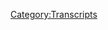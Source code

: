 {{Transcript
    | title         = [[779: January 9-12. 2004]]
    | caption       = [https://knowledgefight.libsyn.com/779-january-9-12-2004 Listen to this episode on Libsyn]
    | episodeNumber = [[779: January 9-12. 2004|779]]
    | length        = 01:35:28
}}

{{MessageBox
    | header     = Warning: Bot Generated Content
    | text       = This transcript was automatically generated by transcription software and likely contains many mistakes and misattributions. Please check the audio for definitive quotes, attribution, and context.
    | image      = N3yvass4myg91.webp
    | imagewidth = 50px
    | id         = warning
}}

{{TranscriptBlock
    | name      = Theme Song
    | timestamp = 00:00:04.000
    | text      = Red Alert. Red alert. Red alert. Red alert. Knowledge five days. Damn, Jordan, I am sweating.
}}

{{TranscriptBlock
    | name      = Theme Song
    | timestamp = 00:00:17.000
    | text      = Knowledge party.com It's time to pray. I have great respect for knowledge, knowledge. I'm sick of them posing as if they're the good guys shank me or the bad guy. Knowledge. Dan and Jordan knowledge fight need money Andy and pansy can do your shopping Andy and Ken handy in Kansas. And he started the fray and the Kansas you're on the airplanes rolling. Huge fan. I love your world knowledge by now knowledge fight.com
}}

{{TranscriptBlock
    | name      = Dan
    | timestamp = 00:00:58.000
    | text      = Hello, everybody. Welcome back now we're a couple dudes like sit around worship at the altar of saline and talk a little bit about Alex Jones. Oh, indeed we are Dan Jordan, Dan Jordan,
}}

{{TranscriptBlock
    | name      = Jordan
    | timestamp = 00:01:10.000
    | text      = quick question for you. It's pretty spot today, buddy.
}}

{{TranscriptBlock
    | name      = Dan
    | timestamp = 00:01:12.000
    | text      = My bright spot today is like thank folks who have chipped in over at our GoFundMe fundraiser. Oh, indeed. And also, this bright spot comes with a little blast. And that is that I added a note to the campaign, just to say, hey, all the buttons have been sent out. sure appreciate anybody chipping in but don't think that you're gonna you're not gonna get a button if you do the thing, right that That ship has sailed, right where I added a note on this nice little thing not knowing that when you add a note, they now have to review your fundraiser and they take it offline. Oh my gosh. So it's all pause now. So I hope by the time this episode comes out, it will actually be able to accept donations but
}}

{{TranscriptBlock
    | name      = Jordan
    | timestamp = 00:01:56.000
    | text      = I'm glad I got another way before the before the note hit
}}

{{TranscriptBlock
    | name      = Dan
    | timestamp = 00:01:59.000
    | text      = feel real dumb. I didn't know that about GoFundMe policies. But it's, you know, the thought that counts, I guess. So. Thank you to everybody. Very nice. Folks. What's your bread?
}}

{{TranscriptBlock
    | name      = Jordan
    | timestamp = 00:02:12.000
    | text      = My bright spot is this rule require a slight bit of context. My wife and I, we go to this yoga class. And there's one yoga teacher who has very clearly taken me on as a bit of a favorite is this
}}

{{TranscriptBlock
    | name      = Dan
    | timestamp = 00:02:24.000
    | text      = the folks who don't hang out with Jordan and I when there's no one else around? Right? They don't know about this? Is this the one who's a little aggro?
}}

{{TranscriptBlock
    | name      = Jordan
    | timestamp = 00:02:32.000
    | text      = No. Well, maybe I mean, I can't remember which one I've described as such, but she's like should bend really hard. She's like, borderline elderly woman who is absolutely ripped like her history is dancer Acrobat of bodybuilding. Like yeah, she's
}}

{{TranscriptBlock
    | name      = Dan
    | timestamp = 00:02:50.000
    | text      = you described one is one of the leaders as being like borderline sadistic. Yes, there is definitely not the same person. No, no. Same person. No.
}}

{{TranscriptBlock
    | name      = Jordan
    | timestamp = 00:02:59.000
    | text      = This woman is she's clearly changed, chosen me as her favorite. Right? And so my wife went one day without me. And the feeling she had of like, a medium the teacher was going like Oh, Jordan didn't come with you. And then the change in demeanor
}}

{{TranscriptBlock
    | name      = Dan
    | timestamp = 00:03:19.000
    | text      = then she got sadistic towards
}}

{{TranscriptBlock
    | name      = Jordan
    | timestamp = 00:03:20.000
    | text      = so so. I've comes home, and she proceeds to roast me for a good 1015 minutes on my subpar yoga ability. The unfairness of her choosing me all of this stuff, and it was so fucking funny. Yeah, I could not stop laughing for like 20
}}

{{TranscriptBlock
    | name      = Dan
    | timestamp = 00:03:40.000
    | text      = minutes. It's funny how you're so funny. Your wife to her life. Funny. It was incredible. How funny. Borderline Abberley lady should love me.
}}

{{TranscriptBlock
    | name      = Jordan
    | timestamp = 00:03:54.000
    | text      = I had to like leave the room for an hour to laugh.
}}

{{TranscriptBlock
    | name      = Dan
    | timestamp = 00:03:58.000
    | text      = But I bet she loved that. She was thrilled.
}}

{{TranscriptBlock
    | name      = Jordan
    | timestamp = 00:04:03.000
    | text      = No, she loved it. She won that that was great. All right, it was awesome. I couldn't have been happier. Well, that's
}}

{{TranscriptBlock
    | name      = Dan
    | timestamp = 00:04:09.000
    | text      = a lovely marriage moment to share with the audience.
}}

{{TranscriptBlock
    | name      = Jordan
    | timestamp = 00:04:14.000
    | text      = is so funny.
}}

{{TranscriptBlock
    | name      = Dan
    | timestamp = 00:04:15.000
    | text      = Good time. What's your break? But today we have episode to go over. And we're gonna be talking more in the past. Hey, we'll stick around in the past because we got to get there for the larger we're barreling towards the screen. Yes. And you know, some people I think have some negative feelings or at least they they prefer modern day episodes to the absolutely the past some people I understand that. You know, Alex's voice is really annoying in the past, but I would argue his voice on the present is pretty annoying too.
}}

{{TranscriptBlock
    | name      = Jordan
    | timestamp = 00:04:47.000
    | text      = I mean, the audio quality has changed terribly. Yeah, um,
}}

{{TranscriptBlock
    | name      = Dan
    | timestamp = 00:04:51.000
    | text      = but I think that there's meat on bones in the past. I just I think there's a couple of things that we get talk about in this episode that are so far afield from anything that comes up in the present day stuff. That it's just it's it's the difference between a good and a bad improv suggestion. You know what I mean?
}}

{{TranscriptBlock
    | name      = Jordan
    | timestamp = 00:05:12.000
    | text      = Yeah, no, I feel like we're at every episode we do we're trying to bring you the best episode possible. And I'll tell you what you may want you may think you want a present day Alex episode but then if you get it you might find I wish we had gone into the past right and then you know, trust Dan, with your goddamn choices.
}}

{{TranscriptBlock
    | name      = Dan
    | timestamp = 00:05:34.000
    | text      = And you know, look well, we will talk about the present as soon as Alex Jones is dot live
}}

{{TranscriptBlock
    | name      = Jordan
    | timestamp = 00:05:41.000
    | text      = back online as long as that painting show is still in the in the work. We will keep
}}

{{TranscriptBlock
    | name      = Dan
    | timestamp = 00:05:45.000
    | text      = everyone posted on that. Yeah, we'll be back in the present but like this need to get to the screen for the live show. Crucial. Holy shit. Yeah. Because otherwise I got nothing.
}}

{{TranscriptBlock
    | name      = Jordan
    | timestamp = 00:05:56.000
    | text      = Yeah, no. It is. It is absolutely necessary. Or we will have a weird Friday night. We'll just let DJ Dan Turkey play for the entire show. That would be an option. Yeah, people would love that.
}}

{{TranscriptBlock
    | name      = Dan
    | timestamp = 00:06:10.000
    | text      = So today, we're gonna be talking about January 9 through 12th 2004. This is a Friday and a Monday. The weekend shot not involved. Gotcha. Like I said, there's some amazing stuff that goes down on this episode. A lot of immigrant hating and some weirdos. Sure. And the last clip, I think is spectacular and revelatory in a way that will blow mind. Wow. So we'll get down to business on this and when
}}

{{TranscriptBlock
    | name      = Jordan
    | timestamp = 00:06:39.000
    | text      = you tease things, it's dangerous. I'm
}}

{{TranscriptBlock
    | name      = Dan
    | timestamp = 00:06:42.000
    | text      = pretty big. This is nuts. All right. Um, but before we get down to business, let's take a little moment say hello to somebody. Whoa, that's great idea. So first 90s cartoons are fabulous. You guys are just like Norbert and Daggett from angry beavers. Check it out. Thank you so much. You are now ballsy Wong.
}}

{{TranscriptBlock
    | name      = Theme Song
    | timestamp = 00:06:59.000
    | text      = I'm a policy wonk.
}}

{{TranscriptBlock
    | name      = Jordan
    | timestamp = 00:07:00.000
    | text      = Thank you very much. I always assumed we were real monsters.
}}

{{TranscriptBlock
    | name      = Dan
    | timestamp = 00:07:04.000
    | text      = I assumed we were Mr. Peabody and that kid that one is really hard to avoid. That was not a 90s cartoon. That one's pretty much dead on that'd be word cat dog. I don't know I these are outside of my cartoon room. I don't think I ever watched angry beaver. Well,
}}

{{TranscriptBlock
    | name      = Jordan
    | timestamp = 00:07:20.000
    | text      = I'll tell you what, we're not X Men Ren and Stimpy. We are definitely not Ren and Stimpy.
}}

{{TranscriptBlock
    | name      = Dan
    | timestamp = 00:07:24.000
    | text      = Next late night, Cooper Jones, thank you so much for an hour policy walk.
}}

{{TranscriptBlock
    | name      = Alex Jones
    | timestamp = 00:07:28.000
    | text      = I'm a policy wonk. Thank you very much.
}}

{{TranscriptBlock
    | name      = Dan
    | timestamp = 00:07:30.000
    | text      = Next, Matt in Toronto, proudly conducting globalist mind control experiments on my unsuspecting suburban neighbors. Thank you so much. You are now policy wonk.
}}

{{TranscriptBlock
    | name      = Theme Song
    | timestamp = 00:07:38.000
    | text      = I'm a policy wonk,
}}

{{TranscriptBlock
    | name      = Jordan
    | timestamp = 00:07:39.000
    | text      = thank you very much.
}}

{{TranscriptBlock
    | name      = Dan
    | timestamp = 00:07:40.000
    | text      = Next, Alex lost his neck in the info war. Thank you so much for an hour policy. Well,
}}

{{TranscriptBlock
    | name      = Theme Song
    | timestamp = 00:07:44.000
    | text      = I'm a policy wonk.
}}

{{TranscriptBlock
    | name      = Jordan
    | timestamp = 00:07:45.000
    | text      = Thank you very much.
}}

{{TranscriptBlock
    | name      = Dan
    | timestamp = 00:07:46.000
    | text      = And hello, I've been trying to contact you regarding your vehicles limited woke insurance. Thank you so much for now policy walk. I'm a policy. Thank you very much. And we got a couple of technocrats in the mix Jordan. First the pirated NFT of Roger stones, presidential pardon and thank you so much. You are now a technocrat and non Christian Christian also known as more Damn, you have rised above your enemies. You may not quit tomorrow, you can take as many breaks as you need. Thank you so much. You're now a technocrat.
}}

{{TranscriptBlock
    | name      = Theme Song
    | timestamp = 00:08:15.000
    | text      = I'm a policy wonk. Telling you brilliant someone someone sodomized sent me a bucket of poop daddy sharp. Jar Jar Binks has a Caribbean black action.
}}

{{TranscriptBlock
    | name      = Unknown Speaker
    | timestamp = 00:08:28.000
    | text      = He's a loser.
}}

{{TranscriptBlock
    | name      = Theme Song
    | timestamp = 00:08:30.000
    | text      = Little little teeny baby. I don't want to hate black people. I renounced Jesus Christ. Thank
}}

{{TranscriptBlock
    | name      = Dan
    | timestamp = 00:08:35.000
    | text      = you so much.
}}

{{TranscriptBlock
    | name      = Jordan
    | timestamp = 00:08:36.000
    | text      = Thank you very much now,
}}

{{TranscriptBlock
    | name      = Dan
    | timestamp = 00:08:37.000
    | text      = we've jumped in. In 2004 January 2004. And we're in a situation where apparently the bath party is still in charge. Really? Well we haven't gotten an update on Oh, okay. You know it
}}

{{TranscriptBlock
    | name      = Jordan
    | timestamp = 00:08:48.000
    | text      = was gonna say we were gonna get an update details still
}}

{{TranscriptBlock
    | name      = Dan
    | timestamp = 00:08:51.000
    | text      = hanging in the air. Okay, I haven't gotten any kind of correction are best we know. They are still should run and shop. We also are in a situation where the Democratic primaries are heating up quite a bit true. And Alex is not talking about it at all. No, there is compared to how obsessed he is now with like electoral politics on the present day. He does not give a single fuck. At this point.
}}

{{TranscriptBlock
    | name      = Jordan
    | timestamp = 00:09:18.000
    | text      = Do you know what do you know? It's crazy. I feel like it makes sense in that, like, people when they get older, they care more about voting. That's been the stereotype in America for how many years
}}

{{TranscriptBlock
    | name      = Dan
    | timestamp = 00:09:31.000
    | text      = might be the case. But I think I mean, I still think voting is important now. But like, I think I cared more when I was younger.
}}

{{TranscriptBlock
    | name      = Unknown Speaker
    | timestamp = 00:09:41.000
    | text      = I agree with you.
}}

{{TranscriptBlock
    | name      = Dan
    | timestamp = 00:09:43.000
    | text      = But then again, I wasn't I wasn't inundated with like an entire world of people who no matter what the election result is they'll claim they want Sure Sure. Sure. Sure. So that kind of has a little bit of demotivating. Right.
}}

{{TranscriptBlock
    | name      = Jordan
    | timestamp = 00:09:55.000
    | text      = We were raised in a world where if you stolen election, the polite thing to do was pretend that it wasn't stolen by the Supreme Court
}}

{{TranscriptBlock
    | name      = Dan
    | timestamp = 00:10:02.000
    | text      = right and at least get the Supreme Court to like go to junk. Yeah, yeah, get a stamp. But it is just it's wild to me to be listening to this and knowing what's going on in like the news and like normal news shows, and it just completely absent from Alex's coverage. Pretty wild.
}}

{{TranscriptBlock
    | name      = Jordan
    | timestamp = 00:10:20.000
    | text      = Yeah, I mean, especially because people didn't know about it back then. You know, like in the in the current world we live in we know about the the incursions of the insanity upon the on the real world back then. This whole area was untouched. Well, but no,
}}

{{TranscriptBlock
    | name      = Dan
    | timestamp = 00:10:37.000
    | text      = but but also even more than that. This is what Alex is supposed to be. Yeah, you know what I mean? Hey,
}}

{{TranscriptBlock
    | name      = Jordan
    | timestamp = 00:10:43.000
    | text      = this field is above the left right paradigm at this point in time is right.
}}

{{TranscriptBlock
    | name      = Dan
    | timestamp = 00:10:46.000
    | text      = Yeah, he's not meddling around and talking about the dynamics of the Democratic primary or Hillary's gonna run or whatever the fuck he would be doing at this point.
}}

{{TranscriptBlock
    | name      = Jordan
    | timestamp = 00:10:56.000
    | text      = They're all globalists should have been his guiding light from day one day one. politic Yeah, except grandpa day one everyone in politics is a globalist regardless of whether or not I think they're on my stand. Anybody
}}

{{TranscriptBlock
    | name      = Dan
    | timestamp = 00:11:09.000
    | text      = who's related to Ron Paul Yeah, and and but it only makes the good politicians or Paul family members.
}}

{{TranscriptBlock
    | name      = Jordan
    | timestamp = 00:11:16.000
    | text      = But it makes sense for him because the only people that he would like in his worldview, Muslim by definition, be deceiving him for the globalists, you know, like, like a like a Trump or whatever. That is so attractive to Alex. That's clearly a plant, you know, it's made to fuck him up.
}}

{{TranscriptBlock
    | name      = Dan
    | timestamp = 00:11:37.000
    | text      = Well, and the other side of it is that if if someone is the real McCoy they by definition can't win. Exactly. So you always
}}

{{TranscriptBlock
    | name      = Jordan
    | timestamp = 00:11:48.000
    | text      = Yeah, cuz the globalist won't allow them to win. So
}}

{{TranscriptBlock
    | name      = Dan
    | timestamp = 00:11:51.000
    | text      = why get caught up in the system? You know, saying it's a it's a self defeating thing to care about electoral politics. If you're Alex, and it makes sense at this point. Yep. Fuck bush. I don't care about the primary. Who cares? I'm with you. So anyway, Alex begins on January 9 here talking about Saddam. Sure. There's some news. How's he doing? For the last
}}

{{TranscriptBlock
    | name      = Alex Jones
    | timestamp = 00:12:10.000
    | text      = 30 minutes, the latest info on Saddam Hussein supposedly having cancer and some of his top minions being killed. I hope he doesn't get killed. custody. We're just controlled by the parasite like
}}

{{TranscriptBlock
    | name      = Jordan
    | timestamp = 00:12:26.000
    | text      = scalar attack?
}}

{{TranscriptBlock
    | name      = Dan
    | timestamp = 00:12:50.000
    | text      = Boy so this is the second time in about a week or two that Alex's feed has just abruptly dropped in the middle of him saying a word. Yeah. Both times that revolution song plays? Yeah. That tells me that this is like an automatic thing that I set up, where if he goes offline that track kicks in because he has a feed that goes to Genesis communication, right? And so like, if his connection to that feed gets cut off, the Genesis must start playing the song. Right, right. Yeah, that's how the relay is set. Stop gap. Yeah, I would have brought this up the last time that it happened, because it's so jarring. But it was in that No Man's Land of boring episodes. And his response actually was pretty chill. He laughed at often said that that happens sometimes made it clear that people shouldn't think it was any kind of an attempt to take him off air. Like nowadays, any tech problems. That's a globalist attack, even if it's just the crew playing the wrong clip. So Alex being so cool about a pretty severe tech issue was notable, but not really all that interesting. Yeah. Now we have a second data point. So we have to see how he reacts to this one. Well, it's fine. What do you think, you know, some of the dynamics here? Oh, man, how do you think he's gonna respond? Is it a conspiracy? Is it not? Well,
}}

{{TranscriptBlock
    | name      = Jordan
    | timestamp = 00:14:05.000
    | text      = one first and most important part, they chose that song specifically because we're Alex to be taken off by the globalists. That is an appropriate song to play.
}}

{{TranscriptBlock
    | name      = Dan
    | timestamp = 00:14:16.000
    | text      = I think it's also royalty free. Well, let's be and maybe be generous maybe it's like one of the like, weird Patriot friends of Alex didn't want to promote good
}}

{{TranscriptBlock
    | name      = Jordan
    | timestamp = 00:14:26.000
    | text      = bait. I'm gonna say that he is annoyed. I'm gonna say he's frustrated and he says I can't believe this is still happening. That's my guess. My guess is still happening. So
}}

{{TranscriptBlock
    | name      = Dan
    | timestamp = 00:14:37.000
    | text      = like incompetent.
}}

{{TranscriptBlock
    | name      = Jordan
    | timestamp = 00:14:39.000
    | text      = Yes. Okay. Yeah. Yeah. First time is a mistake. That happens second time now it's incompetence. Well,
}}

{{TranscriptBlock
    | name      = Dan
    | timestamp = 00:14:46.000
    | text      = here's where we land. So many. We had last ones before. Now
}}

{{TranscriptBlock
    | name      = Alex Jones
    | timestamp = 00:15:16.000
    | text      = Alright, folks, we're back live. And when I got to the studio today, I noticed the phone company was doing something with the different digital lines. And there's no one from the phone company outside the office. There's just a black wire strong running right along the side of my office. All right. So that's the connection up to Minnesota and the folks running the show on the satellite. uplinks will maybe have more than one life, have the show today and have Glen Spencer on and to have Joel Skousen, and Keith Parker, and of course, Paul Watson. And if we keep having problems, I'm gonna jump in the car and drive 80 miles an hour to the other studio, oops, never happens once or twice a year, and now it's happening. And I'm beginning to think it's deliberate. In fact, the British media caught it on tape, I'm sorry, about three years ago. They were here in Austin. And there were people that quote didn't work for the phone company, continually in the big box down the road every day when I went on the air. So one day I started running the song I went on air drove down and caught the guy in there. Another time I had somebody walk up the side of the studio, and there was just a cut wire out there. They just cut the the digital line. Oh, yeah, there's not a New World Order, folks. What? There's no such thing as that.
}}

{{TranscriptBlock
    | name      = Dan
    | timestamp = 00:16:36.000
    | text      = So I guess it's a conspiracy after
}}

{{TranscriptBlock
    | name      = Jordan
    | timestamp = 00:16:38.000
    | text      = Yeah, I was gonna say I felt like I was I was on it for a little bit. And then it went to be
}}

{{TranscriptBlock
    | name      = Dan
    | timestamp = 00:16:45.000
    | text      = somebody always at the box. Yep. Yep. Yeah. Yeah, I was disappointed by this. I really appreciated his just being like, as tech stuff happens. We're not the biggest show in the world. I got an uplink to Minnesota. That's, that's how the show ends up getting there. And, you know, whatever. Now he's got to because it's happening more. He's got a
}}

{{TranscriptBlock
    | name      = Jordan
    | timestamp = 00:17:04.000
    | text      = the smallest amount of humility goes a long way.
}}

{{TranscriptBlock
    | name      = Dan
    | timestamp = 00:17:08.000
    | text      = It does. It does, but it doesn't stick around. It turns out that well, that's why it goes a long way because it's very rare. Also the British media. I think he's talking about Jon Ronson. Yeah, that would make way more sense. So we got maybe we should call John and see if he can. Onwards. Oh, that'd be fun. If
}}

{{TranscriptBlock
    | name      = Jordan
    | timestamp = 00:17:23.000
    | text      = we had John on as a guest for a 2003 of us. John, what was it like back in 2003 into olden times,
}}

{{TranscriptBlock
    | name      = Dan
    | timestamp = 00:17:29.000
    | text      = did you catch saboteur trying to take out so I imagine not. Anyway, we get to this Saddam story, right. There's a big story about Saddam and his his cancer,
}}

{{TranscriptBlock
    | name      = Alex Jones
    | timestamp = 00:17:41.000
    | text      = reports of dominance. Shane has cancer and this was announced on some of the Asian television channels in Taiwan and other areas and we did find a news article. Out of the Sophie morning news report. Saddam Hussein has cancer the ultimate Iraqi dictator who was currently under custody with the coalition forces suffers from cancer of lymph glands. Of course, it's super fast and terminal to Lady alna. OB daily reads, citing an Iraqi official, according to the daily the diseases in an advanced state, so doctors predict the former dictator would probably live a couple of years more doctors came out with the fatal diagnosis while making thorough medical checks of Saddam Hussein, that is captured near the hometown to Crete in December 2003. Allegations of Saddam Hussein's illness appeared during the military campaign in Iraq last year, when one of his private doctors residing in Syria claimed that the former dictator suffer from cancer. Oh, how convenient just like, just like in about a week and a half after the announcement, Jack Ruby dropped dead from super fast cancer, kind of like the Shah was fine and got flown into England died real quick of that fast cancer, but I'm sure he really does habit and just the coincidence of guards and guards.
}}

{{TranscriptBlock
    | name      = Dan
    | timestamp = 00:18:58.000
    | text      = So the obvious implication here is that the globalists gave these people fast acting cancers to kill them as a way of covering up how they were the ones pulling the strings behind people like the Shah, Jack Ruby, I guess Jack Ruby stood trial and then three years later, he was diagnosed with lung cancer so quick, he died of a pulmonary embolism likely related to that cancer, which isn't necessarily suspicious. He was going to get a new trial, but it wasn't really a question whether or not he killed Oswald. It was just a matter of whether he acted Premeditatedly. And if his death sentence was appropriate, yeah, the Shah died in 1980. But he'd been diagnosed privately with cancer as early as 1974. Right. As verse Saddam, there's nothing. There's reporting going back to at least 1996 The doctors had been treating him for lymphatic cancer. Then in 2000, there was a string of stories about the reports that Saddam was secretly ill but of course, a lot of this was very difficult to reach any concrete conclusion on opposition forces were often cited as the source of that Intel and the Baghdad embassy would deny the stories which all make sense Right, the opposition would want to paint Saddam has weakened, and the embassy would be concerned about the effect that of disclosing Saddam having cancer. What could that do to the oil market course? It's not clear if he had cancer, and he refused to have a biopsy after he was captured. But it is possible that he did have cancer, because there's definitely a family history. Yeah, sure. He was tried and then executed in 2006. So whatever smarmy bullshit Alex is trying to imply really doesn't make any sense. And it's just another example of how horrible his prediction track record is.
}}

{{TranscriptBlock
    | name      = Jordan
    | timestamp = 00:20:29.000
    | text      = It is. It is funny. It is very funny to me the idea of Saddam being captured, and then a doctor taking a biopsy and being like, listen, Saddam, this has never happened to me before. You have fatal cancer and stuff. But that's the least of your problems. Right? How crazy is that? Like, it's almost a good news diagnosis for you to fatal games. Like what does it matter at this point, right? Who fucking cares?
}}

{{TranscriptBlock
    | name      = Dan
    | timestamp = 00:20:54.000
    | text      = Good news, bad news. The bad news is you're going to be executed when you're trying. Good news is your cancer.
}}

{{TranscriptBlock
    | name      = Jordan
    | timestamp = 00:21:01.000
    | text      = You have cancer so narratively.
}}

{{TranscriptBlock
    | name      = Dan
    | timestamp = 00:21:04.000
    | text      = Also, I just love Alex being smug and talking this shit. Well, in reality, he doesn't seem to know that these reports of Saddam having cancer it's nothing really new. It's, you know, seven years history of these reports coming out. Yeah. If he's going to cover this story, you'd think he would have an awareness that this isn't news, but he's acting like it's coming out of nowhere to conveniently get Saddam out of the way quick, right? This is just a sad display of like, pretend expertise. Yep. So what happens when you just skim these headlines and then make up stories about shit?
}}

{{TranscriptBlock
    | name      = Jordan
    | timestamp = 00:21:34.000
    | text      = Yeah, yeah. It's, it would be nice for the people who say things, it would be nice if there was not an inverse relationship between the confidence with which you say something, and how much you know about it. That is a huge issue for most of humanity. It
}}

{{TranscriptBlock
    | name      = Dan
    | timestamp = 00:21:49.000
    | text      = is. Yeah, it definitely is. Oh. So it's not just the DOM. It's also associates of his that need to be discussed.
}}

{{TranscriptBlock
    | name      = Alex Jones
    | timestamp = 00:21:59.000
    | text      = Also, unofficial sources to owl Baba Saddam's presidential secretary dies in US custody. And there are metod reports here of them killing people with electric shocks so powerful. They're killing them. They're putting them into commerce. Yeah,
}}

{{TranscriptBlock
    | name      = Jordan
    | timestamp = 00:22:15.000
    | text      = we only reserve that prison was on
}}

{{TranscriptBlock
    | name      = Alex Jones
    | timestamp = 00:22:17.000
    | text      = it she it's like the latest hairstyle or, or clothing. Push it's it's just wonderful. It's a torture sheet.
}}

{{TranscriptBlock
    | name      = Dan
    | timestamp = 00:22:29.000
    | text      = So this is a story that Alex is reading from rents.com, which is a website run by nutball. Conspiracy theorists, Jeff rents who happens to hate Alex field has mutual okay, this story is about a bit out too creepy, who was Saddam secretary, but it's also not true. Or at least the reports that he was killed in US custody aren't true. He was tried and then executed in 2012. As we see with just about everything involving his Iraq coverage, Alex is a really bad source of information. He's not someone with any journalistic standards. So you wouldn't expect him to resist covering the story on that count. But he loves to pretend that his gut instincts are so precise and always accurate. So you would think you would have picked up a cent on this. Maybe Maybe there's nothing to fact check now. But his gut, which 99% accurate
}}

{{TranscriptBlock
    | name      = Jordan
    | timestamp = 00:23:16.000
    | text      = would basically since this whole article he's reading is clearly like not the usual like it's a website devoted to the many different productions of rent, I assume rents. So rents
}}

{{TranscriptBlock
    | name      = Dan
    | timestamp = 00:23:29.000
    | text      = are E M S. E. I understand. Look, you know how many?
}}

{{TranscriptBlock
    | name      = Jordan
    | timestamp = 00:23:36.000
    | text      = I don't feel shame. Yeah, how
}}

{{TranscriptBlock
    | name      = Dan
    | timestamp = 00:23:37.000
    | text      = many productions are bad? Tons of them? 525,000.
}}

{{TranscriptBlock
    | name      = Jordan
    | timestamp = 00:23:41.000
    | text      = You got me? Well done. You when you in this round? You didn't think I do that? I didn't see it coming. I didn't see it coming.
}}

{{TranscriptBlock
    | name      = Dan
    | timestamp = 00:23:50.000
    | text      = I only know that song because the movie rent came out when I worked at a movie theater. Yeah. And during the credits that's on like, four times a bad check.
}}

{{TranscriptBlock
    | name      = Jordan
    | timestamp = 00:24:01.000
    | text      = Gotcha. Who? Now can you do that as good as wild 125? DJ man
}}

{{TranscriptBlock
    | name      = Dan
    | timestamp = 00:24:09.000
    | text      = do you measure? You ran the live?
}}

{{TranscriptBlock
    | name      = Jordan
    | timestamp = 00:24:13.000
    | text      = Oh, yeah. I don't know any more than that. That's plenty. That's more than anyone needs.
}}

{{TranscriptBlock
    | name      = Dan
    | timestamp = 00:24:22.000
    | text      = So there's a lot of immigrant and border related issues on this. Actually, both of these episodes. Yeah, they're gonna be covering, as Alex had some complaints about Americans in Mexico.
}}

{{TranscriptBlock
    | name      = Alex Jones
    | timestamp = 00:24:36.000
    | text      = A nation is not a nation. It's not a country, a sovereign entity unless it has borders. I have lived my entire life in Texas. My ancestors fought and died and are on the memorial. Fighting the Mexican dictator of Santa Ana. And when you go to Mexico, if you look like you have money. In some of the tourist areas, they leave you alone down south on the coast. But if you go down south over the Texas border, you'll be treated with hatred, you will be called names by the police. They will write your wife right in front of you, I'm sorry, what eats you up? They will take you to the jail, they will extort hundreds of 1000s of dollars out of you. This is what they do. In fact, almost everyone I know has been rousted has been harried has been fed on. If you try to come to their country illegal, you're lucky if they don't kick your guts out. But that's okay. That's loving and good. You're not going to find the ACLU or the Southern Poverty Law Center going after Wait, the corrupt officials over there?
}}

{{TranscriptBlock
    | name      = Dan
    | timestamp = 00:25:43.000
    | text      = Sure.
}}

{{TranscriptBlock
    | name      = Jordan
    | timestamp = 00:25:44.000
    | text      = Wait, is his point we should treat them worse because their treatment is bad?
}}

{{TranscriptBlock
    | name      = Dan
    | timestamp = 00:25:49.000
    | text      = Ah. Well, I mean, I think you probably resist that that freezing. I think he would say we shouldn't treat them as well.
}}

{{TranscriptBlock
    | name      = Jordan
    | timestamp = 00:25:58.000
    | text      = Right. Right. But I mean, what he's saying is they treat them bad. So we should be more like the bad people or they
}}

{{TranscriptBlock
    | name      = Dan
    | timestamp = 00:26:03.000
    | text      = treat Americans bad. Right? We shouldn't treat them as well. Not that we should
}}

{{TranscriptBlock
    | name      = Jordan
    | timestamp = 00:26:07.000
    | text      = treat them worse. No, that is exactly what Ababa as well mean. No, they treat they're the bad guys. So we should also be the bad guys this
}}

{{TranscriptBlock
    | name      = Dan
    | timestamp = 00:26:17.000
    | text      = glass half full glass half full. I really feel like I know there's some crime in Mexico to corruption. But I think Alex might be overselling things a little bit. He's acting like it's just a free for all purge,
}}

{{TranscriptBlock
    | name      = Jordan
    | timestamp = 00:26:29.000
    | text      = you know, when they take the low road, we should destroy that road by building a tunnel underneath it. Yeah, that makes sense.
}}

{{TranscriptBlock
    | name      = Dan
    | timestamp = 00:26:37.000
    | text      = Also, it's absolutely not the place of the ACLU or SPLC. To step in with cases where an American citizen is detained in a foreign country. You don't have the same legal protections in other countries that you may have here. And your citizenship is not a shield that you can use to avoid other countries laws. And a situation when a US citizen is arrested in another country, they should contact the consulate or the US Embassy. We'll be able to help them in some general ways and connect them with a local attorney who speaks English and go from their way Sparta, the ACLU and SPLC are groups that are involved with civil liberties, which you don't necessarily have when you're on foreign soil depending on what their laws are. Yeah, that's an issue. So Alex has this guy Glenn Spencer on sure sucks. He has been on before we've talked about him a bit. He's a big time. Pizza shed border. Vigilante ish type. Craig Wright likes to fly drones around Cheyenne, like find people crossing the border, what have you and then
}}

{{TranscriptBlock
    | name      = Jordan
    | timestamp = 00:27:34.000
    | text      = analyze stories. He's a guy trying to get a body count for himself.
}}

{{TranscriptBlock
    | name      = Dan
    | timestamp = 00:27:38.000
    | text      = glass half full blast. There we go. So anyway, hear, here he comes.
}}

{{TranscriptBlock
    | name      = Alex Jones
    | timestamp = 00:27:43.000
    | text      = So here to talk with us for the next 45 minutes about this high treason. And how the Neo cons are trying to spin this Oh, it's just political. Is Glenn Spencer of America. patrol.com, the premier organization, no compromise, telling it like it is Glenn, good to have you on.
}}

{{TranscriptBlock
    | name      = Glenn Spencer
    | timestamp = 00:28:03.000
    | text      = It's good to talk to you again.
}}

{{TranscriptBlock
    | name      = Alex Jones
    | timestamp = 00:28:06.000
    | text      = You know, we've been desensitized to this over the years knowing that they were planning to this isn't like the embassies of the past where they just give amnesty to those that are here. This is everybody in perpetuity. But this is finally getting the dumbbells to wake up. But now the neocon some of them are trying to pacify them. Give us give us the picture of what's going on?
}}

{{TranscriptBlock
    | name      = Glenn Spencer
    | timestamp = 00:28:27.000
    | text      = Well, I think you know, we started coming, we saw the trial balloons drifting through the clouds. When Secretary of Homeland Security rich a few weeks ago said that these people should be legalized. We knew it was coming. Actually, I knew it. Right after George Bush was elected. But he said, we have to make and this was in the newspapers of three years ago. This month, he said we have to make migration, safe and orderly. When I read that I knew we were all in trouble. Since illegal immigration is already safe and orderly as your time he only could be talking about illegal immigration. And that at the time, three years ago, told me that George Bush was an open borders, globalist ready to sacrifice the country on the altar of globalism. And I was right. Wow, been
}}

{{TranscriptBlock
    | name      = Dan
    | timestamp = 00:29:28.000
    | text      = proven right. Yeah, that sounds right. So Glen Spencer is an old time xenophobic bigot and his pretend concerns about immigration are not things I take particularly seriously. George W. Bush's presidency was a time of steeply decreased numbers of naturalizations of immigrants, and there was no massive amnesty offered to undocumented immigrants within the country. Like was done in 1986. Yeah, until his fairly recent death, Spencer used drones and other tech to stock and vigilante patrol areas around the border. He was a pile of shit. I've probably brought this up before but just in case I haven't I wanted to talk about a 2008 column he wrote for American patrol. It's titled quote, speaking the Unspeakable is Jew controlled Hollywood brainwashing America. There we go. I was waiting for that in the piece. He claims that he used to hang out with Hollywood elites and dine with the likes of Harrison Ford. And though through that he he learned that all the Hollywood folks were actually America hating globalist commies. Seeing this, the new Ford movie crossing over made him reflect on those days. And he opened up the paper, he you know,
}}

{{TranscriptBlock
    | name      = Jordan
    | timestamp = 00:30:34.000
    | text      = so he's the only person who cared about the movie crossing. Oh, yeah.
}}

{{TranscriptBlock
    | name      = Dan
    | timestamp = 00:30:38.000
    | text      = Okay, it made him wistful for those days dined with Harrison for one, one guy, so he opened up the newspaper one day, sure. After I had put quotes after I had posted the story about Ford, I ran into an op ed piece on the LA Times how Jewish is Hollywood? In it, the Jewish author proves that Jews do in fact control Hollywood share. The Op Ed he's talking about as a satirical op ed written by noted humorous Joel Stein, the article launches off from an ADL poll that found that only 22% of Americans thought Jews controlled Hollywood, right. And Joel thought that number was way too low. Yeah, one of the tip offs that maybe this isn't an article you should be taking as a sincere source about anything is the clear humor base tone, like in this part, quote, I've taken it upon myself to reconvince America that Jews run Hollywood by launching a public relations campaign because that's what we do best. I'm weighing several slogans including Hollywood more Jewish than ever Hollywood from the people who brought you the Bible. And Hollywood if you enjoy TV and movies, then you probably like Jews, after all. He's clearly just look at the body of Joel Stein's work. rediculous. Yeah, yep. So also towards
}}

{{TranscriptBlock
    | name      = Jordan
    | timestamp = 00:31:50.000
    | text      = any evidence that satire means nothing. It's that people on the people who you're satirizing are like, I can't believe I can't believe they would say something true like this.
}}

{{TranscriptBlock
    | name      = Dan
    | timestamp = 00:32:00.000
    | text      = Yeah. Also, it's worth noting that at the bottom of Spencer's article, he links to an article called, quote, understanding Jewish influence by a guy named Kevin McDonald, who's a real anti semitic piece of shit. McDonald once wrote, quote, Christianity was an uncontested part of public culture until large scale Jewish immigration in the early 20th century, the immigration laws were biased in favor of Europeans until 1965, when the long Jewish campaign to change them finally succeeded.
}}

{{TranscriptBlock
    | name      = Jordan
    | timestamp = 00:32:28.000
    | text      = Wow. And that's how kids in the hall came about. Hmm.
}}

{{TranscriptBlock
    | name      = Dan
    | timestamp = 00:32:33.000
    | text      = The reference to 1965 is about the Immigration and Nationality Act of 1965, which many called the heart cellar act. This Immigration Reform Act got rid of the national origins based quota that was in place previously, much of the ideology for the quota system was based on the then popular ideology of eugenics and was meant to ensure an overwhelming white majority in the US population. Yeah, continuously. Yeah, the new paradigm of immigration admissions was not designed to create a non white majority in the US. In fact, there were attempts to place stipulations in the bill that they thought would limit the ability of the bill to increase non white immigration, there were various little things that were slipped in. But in the end, it turned out there were a lot of people from the eastern hemisphere that were wanting to come here and we're being barred from doing so based on blood quotas. And now that these blood quotas were gone, they were trying to come in to the land of opportunity. Anyway, the reason I bring this up is that it's a really big conspiracy and white nationalist and neo Nazi circles that the Jews plan to use the heart cellar act to bring in masses of non white people to the United States as an attack on the white population. It's a piece that's behind the great replacement ship ideas. Yeah, anyway, this is clearly McDonald's point. And this implicates Glenn Spencer fairly heavily because his primary issue is harassing immigrants at the border. He has no relevance to any public conversation except in terms of immigration issues. So to see his article using Kevin McDonald as a source on how to understand Jewish influence, it's hard to believe that he doesn't also subscribe to some of MacDonald's ideas about the Jewish influence on immigration law. Yeah, my point is that Glen Spencer is at best a white nationalist who used a Joel Stein column he didn't get to justify publishing his own anti semitic Drash all in all pretty perfect guests for Alex Yeah, right on board with the info war.
}}

{{TranscriptBlock
    | name      = Jordan
    | timestamp = 00:34:25.000
    | text      = Yep. Yep. sucks a little a little too too much in the wheelhouse and guess what's in the it's right, it's belt high. He's belt high,
}}

{{TranscriptBlock
    | name      = Dan
    | timestamp = 00:34:34.000
    | text      = slow ball and guess what? He's the second worst border vigilante we're going to talk about today.
}}

{{TranscriptBlock
    | name      = Jordan
    | timestamp = 00:34:40.000
    | text      = Great Great. Great Great. Yeah, great. Yep. I love people who are like this arbitrary made up line of land that we stole from another country is mind by right and I'll kill people for it. Makes perfect sense. wouldn't like that. Oh, no, it makes perfect sense.
}}

{{TranscriptBlock
    | name      = Dan
    | timestamp = 00:34:57.000
    | text      = Now, I always like to see the positive and people Why don't put okay, my No. And I actually agree with you trying to set up a humorous premise. Much like Joel Stein might sit directly. So I'm trying to say something positive about glad Spencer. And that is he is one of the only guests that I've ever seen show up on Info Wars with clips ready? Oh,
}}

{{TranscriptBlock
    | name      = Jordan
    | timestamp = 00:35:21.000
    | text      = shit, he's he's done a homework. He plays a clip. He's done a homework show.
}}

{{TranscriptBlock
    | name      = Dan
    | timestamp = 00:35:25.000
    | text      = He's complaining about the former president of Mexico. And he has a clip.
}}

{{TranscriptBlock
    | name      = Glenn Spencer
    | timestamp = 00:35:30.000
    | text      = And what we have been talking about you and I've been talking about for years, is the Mexican conquest of the Southwest. The conquest of Athlon.
}}

{{TranscriptBlock
    | name      = Alex Jones
    | timestamp = 00:35:40.000
    | text      = And their president say that now,
}}

{{TranscriptBlock
    | name      = Glenn Spencer
    | timestamp = 00:35:43.000
    | text      = yes, in the land, they all leave it. Here he is. Here is the president of Mexico, they just that proudly affirm that the Mexican nation extends beyond the territory enclosed by its borders. And that Mexican migrants are an important, a very important part of that was then President Nestos the deal of Mexico 1997 speaking in Chicago,
}}

{{TranscriptBlock
    | name      = Jordan
    | timestamp = 00:36:15.000
    | text      = I think 97
}}

{{TranscriptBlock
    | name      = Dan
    | timestamp = 00:36:16.000
    | text      = I think Glenn's doing a better job of hosting than Alex's now there are worse. Yeah. So I went and I watched this whole speech and the part of the Glenn is using here is wildly out of context. He was talking about how the Mexican government has a duty to help protect the rights of immigrants to the United States from Mexico and how he had just championed legislation to allow immigrants from Mexico to retain their Mexican citizenship, even if they pursue American citizenship. Yeah, that's such a really smart and good Glenn's interpretation of this as an admission that the former Mexican president wanted to use immigrants to re colonize the Southwest is way off base. It's a lesson formed by this speech and more by his flagrant hatred of non white immigrants.
}}

{{TranscriptBlock
    | name      = Jordan
    | timestamp = 00:36:57.000
    | text      = Yeah, you can't really recolonize something that you didn't colonize
}}

{{TranscriptBlock
    | name      = Dan
    | timestamp = 00:37:04.000
    | text      = the first in the first place, but has been colonized and Right,
}}

{{TranscriptBlock
    | name      = Jordan
    | timestamp = 00:37:08.000
    | text      = right. So you would be uncolonized in it. So that would probably undercut his argument that they were that they're doing bad.
}}

{{TranscriptBlock
    | name      = Dan
    | timestamp = 00:37:15.000
    | text      = I don't think he would hear that argument. I don't think you would either. And we would be able to figure that out, but he died fairly recent. So
}}

{{TranscriptBlock
    | name      = Jordan
    | timestamp = 00:37:21.000
    | text      = let me ask you a question, sir. Okay, so if Mexico does take, let's say, New Mexico, they take New Mexico, right. Okay. You would be mad that they took what you thought was your land. Right? And you would want to take it back? Shouldn't
}}

{{TranscriptBlock
    | name      = Dan
    | timestamp = 00:37:38.000
    | text      = Alex really want to change the name of New Mexico? You would think? Or maybe he thinks it's like a like a? Like a haha, we got the New Mexico as part of us,
}}

{{TranscriptBlock
    | name      = Jordan
    | timestamp = 00:37:50.000
    | text      = it does feel a little bit weird. For us to also have a state that's called New Mexico and be like no Mexicans here. It's very weird. Well, that's
}}

{{TranscriptBlock
    | name      = Dan
    | timestamp = 00:37:59.000
    | text      = the way Alex I'm glad Spencer want it. Yep. Anyway, Glenn sucks.
}}

{{TranscriptBlock
    | name      = Glenn Spencer
    | timestamp = 00:38:04.000
    | text      = Mexico has never had immigration. They've never been a melting pot, they've never never brought in new ideas. And the one thing that ties the Mexicans together that makes the Mexicans is a common history. And they say once the Mexican, always a Mexican. And one of the aspects of that history that stands out like and nothing else is the war with the United States. So, in essence, what they want to do is regain the glory of Mexico and regain the glory of their, their their ancestors, by Treaty of Guadalupe Hidalgo and making this the great and glorious Mexico that they think it should be. Well, we
}}

{{TranscriptBlock
    | name      = Alex Jones
    | timestamp = 00:38:45.000
    | text      = just came in as an Empire took over some Indians Cry some land claim parts of Texas finances and Seamus belongs to them. But either
}}

{{TranscriptBlock
    | name      = Glenn Spencer
    | timestamp = 00:38:54.000
    | text      = way, Mexico for a while, you know.
}}

{{TranscriptBlock
    | name      = Dan
    | timestamp = 00:38:56.000
    | text      = So it's worth it's worth noting that Glenn is not talking about the Mexican government here. He's talking about the population only having war with the United States as their shared his history to take on as an identity. This is obvious nonsense, but it's also worth pointing out that it's a tactic that Glen is using to justify his racism is some kind of a defensive mechanism. It's pathetic. Yeah, no,
}}

{{TranscriptBlock
    | name      = Jordan
    | timestamp = 00:39:17.000
    | text      = no, it makes sense to be like, Oh, the only thing they have is shared history is you war with the United States says I to bet 3000 year old culture.
}}

{{TranscriptBlock
    | name      = Dan
    | timestamp = 00:39:26.000
    | text      = Also, it's just an unsolvable riddle why a colonized people in a former colonizing country would feel differently about their connection to a particular place. It's a real mystery why France wouldn't still be claiming that Mexico is a part of France, but people from Mexico might still have some feelings of ownership over Texas that was formerly
}}

{{TranscriptBlock
    | name      = Jordan
    | timestamp = 00:39:45.000
    | text      = a word does feel we never get to the bottom of this one. It is one of those where you're like, oh, man, not even not even Bernard blank or whatever his name is.
}}

{{TranscriptBlock
    | name      = Dan
    | timestamp = 00:39:55.000
    | text      = Glass on Yeah, blah, blah, blah, blah.
}}

{{TranscriptBlock
    | name      = Jordan
    | timestamp = 00:39:58.000
    | text      = Yeah, man Werner.
}}

{{TranscriptBlock
    | name      = Dan
    | timestamp = 00:39:59.000
    | text      = But that is not I'm having a fancy.
}}

{{TranscriptBlock
    | name      = Jordan
    | timestamp = 00:40:03.000
    | text      = I've been having a day I understand Yeah, yoga. Yeah.
}}

{{TranscriptBlock
    | name      = Dan
    | timestamp = 00:40:08.000
    | text      = So look there's a lot of things that characterize Alex and one of them is making things up.
}}

{{TranscriptBlock
    | name      = Alex Jones
    | timestamp = 00:40:15.000
    | text      = Did you know that they allow Cinco de mio to be officially celebrated it up but not the Texas independent today? I don't allow it talking.
}}

{{TranscriptBlock
    | name      = Glenn Spencer
    | timestamp = 00:40:24.000
    | text      = This is the this is this is the kind of insanity that took over Nazi Germany except in reverse.
}}

{{TranscriptBlock
    | name      = Dan
    | timestamp = 00:40:34.000
    | text      = It's so fun. Like for Alex just make shit up to pander to his audience that's desperately addicted to feeling like they are victims because they're white. The aggrievement is just spectacular and so powerful. For what it's worth the tower on campus, UT Austin, the big huge tower. It's lit with special lights and a giant Texas flag flies on the pavilion for Texas independence. And they celebrated that holiday for a long fucking time. Yeah, that sounds right. This is such an awesome story. Okay, in 1896, Jr, law school students at UT Austin, which at that time the entire school had 482 enrolled students. Ah, so these Jr. Law students were pissed that it was a holiday and they still had to be in class. Yeah, so they decided to skip in honor of Texas independence day. The next year, they tried to get the school to officially recognize the holiday and let them out of class. But the then president of the university was from North Carolina and didn't understand dynamics. So the students went and borrowed a cannon that was in front of the state capitol. Sure, which is it's pretty close to campus. If you don't know the geography. Yeah, they brought the cannon to campus where they plan to do a 21 gun salute for Texas independence with one cannon, it would take a while. I'll just read to you how that went from an article on the university's website. Quote, just before sunrise on March 2 The the students arrived for their celebration only to find a large nail had been driven into the ignition hole of the cannon. It took some time and the employment of several pocket knives to remove the item. By then Winston, who's the then president at the school had arrived and was rather unhappy unhappily resigned to the fact that the students were going to celebrate hoping hoping to minimize the damage to the class day Winston asked the laws the law school students sure to move the cannon away from the main building down the hill to the university's athletic field. Or they could wait until after noon to have their fun
}}

{{TranscriptBlock
    | name      = Jordan
    | timestamp = 00:42:31.000
    | text      = Excuse me. pause real quick. Sorry what you're gonna shoot off on cannon? Sorry What? Yeah, here's our problem with the cannon. Wrong time runs out day run time of day for
}}

{{TranscriptBlock
    | name      = Dan
    | timestamp = 00:42:42.000
    | text      = this 1897 I get it. I get it, starting at 9:30am and otherwise peaceful morning was interrupted by a series of cannon blasts. Sure, the entire law department attended including Batson Professor John towns, and following the cannon fire each person gave a short but sincere patriotic speech. Meanwhile, a distracted academic department continued to hold classes as best they could. The laws though weren't going to allow Texas independence day to pass without including the rest of the university. Of course, I 1pm the cannon was positioned in front of the main building facing the Capitol. Sure the first blast quote threatened to break every window in the building. Yep, yeah. All at once the academics vacated their classrooms and joined the laws outside and the scene of the morning was repeated with more speeches from students and professors. Okay, awesome.
}}

{{TranscriptBlock
    | name      = Jordan
    | timestamp = 00:43:33.000
    | text      = So okay, so now so I recognize that when Mark said TV is the opiate of the masses, he was criticizing it on the other hand, this is what happens if you don't have TV. I thought if you don't have TV, someone's gonna fire a cannon 21 time when you're gonna happen when you
}}

{{TranscriptBlock
    | name      = Dan
    | timestamp = 00:43:48.000
    | text      = said marks I heard Mark and I thought you meant Mark Bankston marks when our buddy Bankston was quoted as the phrase so in all the chaos the president of the school had gone home, like I'm out of here Yeah, fuck this noise. And so what the students learned that he had left they might went to his house of course they did SR that he made a speech again, they don't have TV. Yeah, he's opening line from that speech that he was forced to give outside his house by the students who had stolen the candidate Okay. To campus right protects us. Independence Day begins as this quote, I was born in the land of liberty rocked in the cradle of liberty nursed on the bottle of liberty and I've had liberty preached to me all my life. But Texas University students take more liberty than anyone I've come in contact with. What a fucking awesome story. Yeah, it's a shame that Alex can't enjoy that without admitting that he's a lying pile of shit who just makes things up to inflame anti immigrant sentiment in his audience. It's so great story. Alex didn't say that UT doesn't allow people to celebrate Texas independence day because he knew that as a fact or even had any solid backing to make the claim. He said it because it feels right to him that the students wouldn't be allowed To do that at school, right, the school would outlaw This,
}}

{{TranscriptBlock
    | name      = Jordan
    | timestamp = 00:45:03.000
    | text      = of course, because every one is geared towards hating white people no matter what.
}}

{{TranscriptBlock
    | name      = Dan
    | timestamp = 00:45:08.000
    | text      = Yeah, the climate of his narratives is one where white people are under attack and immigrants and non white people are given special treatment. Thus he takes every opportunity to throw out examples of the dynamic regardless if they're real or not. And let's not forget what's behind Alex's desire to create this narrative climate it's racism and xenophobia. Don't stop Yeah, that's why he's coming up with this bullshit lie. When in reality I feel like he could incorporate into his worldview how cool it is that these guys
}}

{{TranscriptBlock
    | name      = Jordan
    | timestamp = 00:45:37.000
    | text      = they're fucking rattles the rebels man. That's
}}

{{TranscriptBlock
    | name      = Dan
    | timestamp = 00:45:39.000
    | text      = Texas. That's
}}

{{TranscriptBlock
    | name      = Jordan
    | timestamp = 00:45:40.000
    | text      = the goal of Texas. You know? Yeah, I liked that
}}

{{TranscriptBlock
    | name      = Dan
    | timestamp = 00:45:44.000
    | text      = night the Stars Shine Bright. I think doctor I think
}}

{{TranscriptBlock
    | name      = Jordan
    | timestamp = 00:45:48.000
    | text      = rinsing Yeah, I think I accidentally said something that makes perfect sense in the real world, which is that reference? No. Oh, shit. Yeah, God, Spencer. Sorry. It's I've told you I'm having a day.
}}

{{TranscriptBlock
    | name      = Dan
    | timestamp = 00:46:03.000
    | text      = Well, these names are bigger to you.
}}

{{TranscriptBlock
    | name      = Jordan
    | timestamp = 00:46:07.000
    | text      = Yeah. But no, he said, it's like, it's like what happened to Nazi Germany in reverse, which, in a certain sense, makes sense. Because it's not an expansionist, racist, destructive situation. And the bad guys are on the other side. Like Glenn Spencer, so Spencer accidentally is like, we're like Nazi Germany in the right way. You know, Nazis.
}}

{{TranscriptBlock
    | name      = Dan
    | timestamp = 00:46:32.000
    | text      = Oh, man. Yeah. Fair enough. But I'm still stuck on this story. And just imagining Alex saying that to somebody who's aware of like, UT history, and like, What the fuck are you talking about?
}}

{{TranscriptBlock
    | name      = Jordan
    | timestamp = 00:46:43.000
    | text      = How long was that story? What how long was that story? I
}}

{{TranscriptBlock
    | name      = Dan
    | timestamp = 00:46:46.000
    | text      = don't know. I mean, like, if you wrote it out, probably like a page. Yep.
}}

{{TranscriptBlock
    | name      = Jordan
    | timestamp = 00:46:49.000
    | text      = Can't read it. Nope. He'll never know.
}}

{{TranscriptBlock
    | name      = Dan
    | timestamp = 00:46:50.000
    | text      = I'll never know. I'll give you a headline. UT students pretty cool at the end of at home. Really?
}}

{{TranscriptBlock
    | name      = Jordan
    | timestamp = 00:46:55.000
    | text      = Totally. That's as good as he's gonna get. He can't read a story is interesting. Is that without shitting his pants.
}}

{{TranscriptBlock
    | name      = Dan
    | timestamp = 00:47:01.000
    | text      = So Glen Spencer, we bid adieu to him or goodbye because he only likes English. Yeah, but we get another guest. And that's Joel Skousen. Who's obviously we know, royalty of the anti communist ever to have him being the nephew of W Cleon. Skousen here and a long time even fairly to the present day, although not maybe as regularly now as he has been in the past. But a guest who goes through all of our
}}

{{TranscriptBlock
    | name      = Jordan
    | timestamp = 00:47:27.000
    | text      = ya know, his his vet many different eras. I'm
}}

{{TranscriptBlock
    | name      = Dan
    | timestamp = 00:47:30.000
    | text      = not certain I've seen him in this era in 2003. Yet, or much of maybe you've seen him once or twice, but I don't remember it. And that made me really excited. Because I'm like, Hey, sure. I've got this familiar face. We got early Skousen. But then I realized he's so fucking boring. And it was just sour grapes. Oh, no, it was just like
}}

{{TranscriptBlock
    | name      = Jordan
    | timestamp = 00:47:51.000
    | text      = he didn't have he didn't like have heat in his youth. He's still boring. It's from the entire time. brutal, brutal.
}}

{{TranscriptBlock
    | name      = Dan
    | timestamp = 00:47:58.000
    | text      = But here's Alex's introduction for him, which I think is literally impossible.
}}

{{TranscriptBlock
    | name      = Alex Jones
    | timestamp = 00:48:03.000
    | text      = There's so much news. We're joined by Joel Skousen. He'll skeleton is a political scientist by training, specializing in philosophy and law and constitutional theory. He's also the designer of high security residences, and retreats. He's a design self sufficient and high security homes throughout North America as consultant in Central America as well. And he's also a fighter pilot. Sorry, what Nam?
}}

{{TranscriptBlock
    | name      = Dan
    | timestamp = 00:48:26.000
    | text      = There were no planes. No planes in Vietnam not be a fighter pilot.
}}

{{TranscriptBlock
    | name      = Jordan
    | timestamp = 00:48:30.000
    | text      = already. I'm out. Yeah. Out on scarves and yeah, bullshit. Resume.
}}

{{TranscriptBlock
    | name      = Dan
    | timestamp = 00:48:36.000
    | text      = Yeah. CV fraud bullshit, right? Yeah. I am also surprised Alex didn't take the opportunity to bring that up. I had to call her not too long ago. Planes you were in one of
}}

{{TranscriptBlock
    | name      = Jordan
    | timestamp = 00:48:49.000
    | text      = them. Right? That's like a regular thing.
}}

{{TranscriptBlock
    | name      = Dan
    | timestamp = 00:48:51.000
    | text      = I keep thinking about it. I mean, either, but Alex doesn't bring it up. You should. Yeah, it's cows and all that stuff in those credentials are mostly like he tells people how to bug out.
}}

{{TranscriptBlock
    | name      = Jordan
    | timestamp = 00:49:01.000
    | text      = Yeah. So he's, he's educated in philosophy, law and political science. But his real talent is in designing security system
}}

{{TranscriptBlock
    | name      = Dan
    | timestamp = 00:49:13.000
    | text      = if you want a bunker, right? Yeah.
}}

{{TranscriptBlock
    | name      = Jordan
    | timestamp = 00:49:15.000
    | text      = That's an interesting pivot.
}}

{{TranscriptBlock
    | name      = Dan
    | timestamp = 00:49:17.000
    | text      = No, I mean, I think that's a lot. Like that's been a part of his career all along. Okay. He's just, he's a guy who's like, shits gonna go down eventually. And you're gonna need to hide in a hole sure to make that hole.
}}

{{TranscriptBlock
    | name      = Jordan
    | timestamp = 00:49:28.000
    | text      = That's what I learned from political science class. Yeah.
}}

{{TranscriptBlock
    | name      = Dan
    | timestamp = 00:49:32.000
    | text      = So anyway, he's boring as hell yeah. The only thing worth mentioning is that he could not possibly have been a fighter pilot, because there's no plane, no planes. So from here we jump to the 12. And Alex, US wants to complain about Tony Blair, the head of the UK. Yeah. Go for it. Blair said he would quit. If people came up with some stuff that he was wrong about Yeah, so now Alex is saying why haven't you quit? That's a good question. Hey, that's a question maybe that needs an answer.
}}

{{TranscriptBlock
    | name      = Alex Jones
    | timestamp = 00:50:07.000
    | text      = And then again last week, he said that was the Dr. David Kelly inquiry, that if anything bad came out there, he would resign. But again, as bad stuffs already come out, why hasn't he resigned? I mean, bad stuff came out about no Tony Blair and the death of Dr. David Kelly before
}}

{{TranscriptBlock
    | name      = Dan
    | timestamp = 00:50:45.000
    | text      = at least it's a different song.
}}

{{TranscriptBlock
    | name      = Jordan
    | timestamp = 00:50:46.000
    | text      = It is a different song. It
}}

{{TranscriptBlock
    | name      = Dan
    | timestamp = 00:50:47.000
    | text      = is the renegade Yeah.
}}

{{TranscriptBlock
    | name      = Jordan
    | timestamp = 00:50:51.000
    | text      = It's not my song, but it's a good song.
}}

{{TranscriptBlock
    | name      = Dan
    | timestamp = 00:50:53.000
    | text      = Also probably royalty free. Yeah, this is happening a bit now.
}}

{{TranscriptBlock
    | name      = Jordan
    | timestamp = 00:50:58.000
    | text      = Even seems like the globalists are starting to take the pictures seriously.
}}

{{TranscriptBlock
    | name      = Dan
    | timestamp = 00:51:02.000
    | text      = I think either Alex is the subject of a wire cutting attack that mysteriously the wires replaced every day, right? I guess. Or, yeah, he really needs to do something about this tech. Yeah, it's weird that it's always at the beginning of the show. That is weird. That is strange. I don't know if that makes me think it's more likely sabotage or less like
}}

{{TranscriptBlock
    | name      = Jordan
    | timestamp = 00:51:28.000
    | text      = I feel like it's more likely because it's early on the show. It's more likely a producer is not great. Until and then the like they fuck up the levels over and over again. They're I think they're just bad at
}}

{{TranscriptBlock
    | name      = Dan
    | timestamp = 00:51:42.000
    | text      = it. I would I would suspect that it's something production base. Yeah. happening about the same time on these episodes.
}}

{{TranscriptBlock
    | name      = Jordan
    | timestamp = 00:51:50.000
    | text      = Honestly, maybe their Wi Fi is just bad. 2003 was terrible.
}}

{{TranscriptBlock
    | name      = Dan
    | timestamp = 00:51:54.000
    | text      = Now this is all wired. Or there's a wire that goes from Texas. to Minnesota. Yeah, I gotcha. So Alex comes back. He doesn't say this is a conspiracy. And he's also not chill. He's nothing he pretends it didn't happen. It didn't happen. Yeah. All right, that's new. And now it's time to talk about the Project for a New American Center share. Alex is really up in arms about this.
}}

{{TranscriptBlock
    | name      = Alex Jones
    | timestamp = 00:52:18.000
    | text      = We have them all. And dozens and dozens and dozens or several 100. Tina reports. And I've probably read or scan through about 60 or 70 of them. I spent many hours reading PDF documents. Every time I find some new, indescribable har, we'll post a link to the PDF document from Pina AX own website project for New American Century. And then we'll watch it in the next few days and weeks developing the major news stories is the mainstream media, the Associated Press Reuters got that news service Knight Ridder are so lazy, I have to go out and write an analysis of Patriot Act, I have to go out and find some sections of build you as listeners do that. Time and time again. You'll see it on the so called Alternative Media, six months, two years, five years before you see it in the mainstream news. So what is P knack? It was Bush's kind of exploratory residential committee that was formed in 1997 that wrote some of his most chilling forecast and wishes and plans in 2000. And in rebuilding America's defenses written by Cheney and Rumsfeld, different documents on the Penang website here are our collaborative efforts by different members of this administration, and surrounding think tanks, phony neocon think tanks. And I say word for word Saddam is not a threat. But he is a convenient pretext to get the oil and to use Iraq is a new military base of operations that go into Syria and Iran.
}}

{{TranscriptBlock
    | name      = Dan
    | timestamp = 00:54:04.000
    | text      = I guess it's probably true that the Project for the New American Century probably did put out dozens if not hundreds of papers in their time, but there's zero chance that Alex has read more than one of them. And even that is suspect. The only thing he knows about is the only specific that he ever brings up, which is that rebuilding America's defenses paper. Yeah, if Alex had any actual interest in that document, he would know that at the end of the paper, there's a list of all of the participants in the project meetings that led to the discussions that were then synthesized into this report. Neither training nor Rumsfeld is on that list, but there are names that Alex associates with P neck, so they must be involved in everything that the ship puts out. Yeah. document does not say that Saddam doesn't pose a threat and he's just a useful excuse to go in and get the oil and establish bases to go into Syria and Iran. Alex claims that they say that word for word which isn't even figuratively true. I think what Alex is misrepresenting is this passage from the document, quote, indeed, the United States has for decades sought to play more a more prominent role in Gulf regional security. While the unresolved conflict with Iraq provides an immediate justification, the need for a substantial American presence in the Gulf transcends the issue of the regime of Saddam Hussein. Okay. If you take that sentence in isolation, you may come away with the idea that Saddam is a piece of a larger puzzle. And that's pretty fair to the larger context of the paper, thinking that what the authors are saying is that Saddam isn't a threat and is just a boogeyman used to justify invasion. And plunder requires a reader to bring that preconception to the text itself. It's a practice of Eisah Jesus as opposed to exegesis, where you take the things that are in the text and pull them out. He's engaging in Eisah, Jesus, where you you have your own ideas, and you bring them to the text and experience like that's a good way to engage in like fiction review. And like creative works, you should discuss what the art evokes in you sure, it is not a good way to engage with this.
}}

{{TranscriptBlock
    | name      = Jordan
    | timestamp = 00:56:09.000
    | text      = Alright, so in critical theory, authorial intent has gone out of favor, right. But in the in the in the nonfiction world, authorial intent, still very important, very important,
}}

{{TranscriptBlock
    | name      = Dan
    | timestamp = 00:56:23.000
    | text      = right, because you're saying something, and it's not like, what this makes me feel is what they're saying. Exactly. That's Yes. Complicated. It's not complicated. It's very simple. Also, the word oil itself has never used in the paper. So I don't know where he's getting that. Syria is only mentioned once in this sentence, quote, according to the CIA, a number of regimes deeply hostile to America, North Korea, Iraq, Iran, Libya, and Syria already have or are developing ballistic missiles that could threaten us allies and forces abroad. That doesn't say they're planning to invade them. No, Orion has mentioned a bit more and often as a potential future adversary. But nowhere do they say that they need to use the DOM as an excuse to create a base in Iraq in order to evade.
}}

{{TranscriptBlock
    | name      = Jordan
    | timestamp = 00:57:05.000
    | text      = Sure. I mean, it's it's fairly innocuous to say that Iraq is part of the larger Middle East, right. And that should be dealt with as a larger thing. Yeah. That's not complicated. No, that's very simple. Here's the
}}

{{TranscriptBlock
    | name      = Dan
    | timestamp = 00:57:20.000
    | text      = larger point, though here. It's something that I've been stressing a bit lately, because I think it's important, you can make a valid and compelling argument against the worldview and ideas that are expressed in rebuilding America's defenses that document without lying about it. But to do that, you need to do some work, you have to read the document, you have to consider the arguments and formulate responses designed to show that the document itself is shit. That isn't super hard, but it's also not easy. Like it's not something that you can just make up on the fly. And it's also a bit boring for an audience that likes excitement. Yeah, instead of doing any of that stuff, Alex take shortcuts. He makes up more exciting storylines, about the document like that. It's a confession that Saddam wasn't a threat. And it was just about oil. Yeah, he attaches popular, exciting names to the document who have no direction direct connection to it, like Rumsfeld and Cheney. He establishes the document of some giant body of suppose that knowledge he has where he claims he's read a ton of peanut documents, and they're all full of horrors, yet, mysteriously, he's only ever brought up this one. Yeah, Alex takes these shortcuts, because he's not interested in the principle of opposing what's in that document. It's about the aesthetics of being against it, and about using the document to prop up the larger conspiracy worldview that he profits off of, it's important to understand this about his use of primary sources, because again, even if you rightly agree with him, that P neck sucks, you can't trust him to provide any real useful information to help you understand that subject, right? Imagine yourself in a conversation with someone who disagrees with you about this V neck document, if they know what they're talking about. And you repeat some of these claims that Alex has made about the paper, you've lost the debate immediately, you've been equipped with useless and false claims that make it more difficult for you to effectively push back against the agenda that's embodied by the Project for a New American Century, which is a real shame, because Alex pretends he's doing the opposite of that. Yeah, it's it's actually making it harder for you to be an effective person working for change. Right. And that is not not necessarily a coincidence. Like I don't I don't know how much of that is intentional, like disempowering his audience. Yeah, but it feels like he can't not be aware of it
}}

{{TranscriptBlock
    | name      = Jordan
    | timestamp = 00:59:42.000
    | text      = reminds Do you know what it reminds me at honestly, reminds me, what do you does reminds me so much of my joke writing process where I would have I would have the premise and then I would have a punch line that I thought was good enough to work on right. And then I would go up and I would refer out the middle bit, you know, I would try and find stuff that gets the or maybe I'd find a tag, maybe I'd find a punch, you know, all that stuff. And then I'd edit it down until it was tight. He doesn't even do the second part. He just rips out where he wants to go until it gets there. Yeah, but and that's not learning,
}}

{{TranscriptBlock
    | name      = Dan
    | timestamp = 01:00:12.000
    | text      = but it's also more serious than a joke. Yeah. Well, I
}}

{{TranscriptBlock
    | name      = Jordan
    | timestamp = 01:00:16.000
    | text      = mean, he's a joke. Yeah. All I could
}}

{{TranscriptBlock
    | name      = Dan
    | timestamp = 01:00:18.000
    | text      = think about what you were saying. That is like, I just had a flash
}}

{{TranscriptBlock
    | name      = Jordan
    | timestamp = 01:00:22.000
    | text      = of how many terrible jokes I've written over the years. No,
}}

{{TranscriptBlock
    | name      = Dan
    | timestamp = 01:00:25.000
    | text      = no, I don't hate your jokes. Just mine. Like, times when like, there have been a couple of times and there's this feeling comes back very viscerally of like being on stage and you have this, this this punch line that you think is gonna crush. And then you say it and there's no response and you realize that you missed a part of the setup. Oh, that Oh, worse. You guys would have got it. If I had that piece of information. The
}}

{{TranscriptBlock
    | name      = Jordan
    | timestamp = 01:00:51.000
    | text      = worst feeling in the world is like you can't go back. No, no, I can't fix it. It's great. It sucks. It's also a great feeling, in a certain sense, because it's like, Hey, listen, you guys came here to have a good time. I came here to be funny. I made the mistake on this one. You guys are totally justified in not laughing I totally get it buddy. Those
}}

{{TranscriptBlock
    | name      = Dan
    | timestamp = 01:01:10.000
    | text      = looks you're given me earned
}}

{{TranscriptBlock
    | name      = Jordan
    | timestamp = 01:01:12.000
    | text      = Yeah, this is on me. This is on me. Sometimes it's on you. It is not
}}

{{TranscriptBlock
    | name      = Dan
    | timestamp = 01:01:16.000
    | text      = a good feeling though. It makes more sense than like you doing everything perfectly. Right? Right, right. At least there's like okay, A to B to C we get right but still sucks feels like shit.
}}

{{TranscriptBlock
    | name      = Jordan
    | timestamp = 01:01:27.000
    | text      = Yeah, cuz if you do the joke, right? And it doesn't work, then they don't like you. If they if you do the joke wrong and it doesn't work then you just fucked up that that's incompetent that feels that
}}

{{TranscriptBlock
    | name      = Dan
    | timestamp = 01:01:37.000
    | text      = experience of doing the job right and them not liking you is basically how you would describe my entire career at the last second. Every time on stage,
}}

{{TranscriptBlock
    | name      = Theme Song
    | timestamp = 01:01:48.000
    | text      = glaring at me. I
}}

{{TranscriptBlock
    | name      = Jordan
    | timestamp = 01:01:49.000
    | text      = mean, listen, I'll tell you this club comic you are not doing
}}

{{TranscriptBlock
    | name      = Dan
    | timestamp = 01:01:52.000
    | text      = and not not because I'm a comedians comedian. That's just
}}

{{TranscriptBlock
    | name      = Jordan
    | timestamp = 01:02:00.000
    | text      = not there's there's there's tricks
}}

{{TranscriptBlock
    | name      = Dan
    | timestamp = 01:02:03.000
    | text      = anyway. The penis document Alex has some more things to say about it, which are not true.
}}

{{TranscriptBlock
    | name      = Alex Jones
    | timestamp = 01:02:08.000
    | text      = rebuilding America's defenses. 2000. What else is in that document? Dick Cheney talks about maybe we need to legitimize the use. He doesn't say maybe he says we need to legitimize the use of race specific bio weapons. Sounds weird to say out loud, minimize their use in the media, raise us civic bio weapons. I mean, what a little jewel that is. Can you imagine if you were I got on the radio or wrote a news article about how maybe we should develop race specific bio weapons and legitimize their use. I would expect that have the FBI. Mr. Jones, get out here. We got questions for you get out here. And we're knocking down the door to we had a real FBI desk. But no, we're not. We're not writing that. We're not doing that. We're fighting against that. But the vice president says we need to legitimize the use of race specific bio weapons with the public. There. Do you know what a race specific bio weapon is? I know most of you do. It's a bio weapon that kills certain races of people. Again, I mean, that's so evil. That's so out of control. So over, I don't have words to describe it.
}}

{{TranscriptBlock
    | name      = Dan
    | timestamp = 01:03:25.000
    | text      = I have a word to describe it not true. It's not accurate. Again, it's this. If you think that this is true. And you approach anybody who knows anything about this, the buggy doesn't say that. That is not true. That is absolutely wrong. Hard. Yeah. Yeah, you are not You're not dealing with the text as it exists. Yeah. And so then you would be left in a situation where you'd have to become defensive and insist that it does exist. And in order to do that, you have to completely misrepresent passages of the text, or you have to wrestle with it, which is a little bit more difficult. And then you realize Alex is full of shit, and you can't listen to him and you can't rely on him. Yeah, to give you any accurate information. Yeah, that's what you should do.
}}

{{TranscriptBlock
    | name      = Jordan
    | timestamp = 01:04:05.000
    | text      = Yeah. I mean, I feel like the easiest thing in the world is also one that is very difficult, which is if somebody comes to you with something that is structured like this, if I did this, I would be arrested instantly. And he gets away with it. There's a good chance that they didn't do it. Because they wouldn't get away with it. They would also be arrested.
}}

{{TranscriptBlock
    | name      = Dan
    | timestamp = 01:04:32.000
    | text      = Yeah, a lot of the time that is especially when you're talking about advocating for a specific bioweapons when you're in that kind of a territory. Yeah, generally like
}}

{{TranscriptBlock
    | name      = Jordan
    | timestamp = 01:04:41.000
    | text      = he's like so so a reasonable person has to respond to that.
}}

{{TranscriptBlock
    | name      = Dan
    | timestamp = 01:04:45.000
    | text      = No pump the puck and brakes Alex would not be arrested for that
}}

{{TranscriptBlock
    | name      = Jordan
    | timestamp = 01:04:48.000
    | text      = I use I think also is he against race specific bio weapons.
}}

{{TranscriptBlock
    | name      = Dan
    | timestamp = 01:04:53.000
    | text      = I don't have particular I don't have evidence that he is for them. So I'm not gonna I'm not I agree with you there. That's fair. Well, Uh, it would be within his free speech to advocate for a specific bio weapons. He just couldn't be specific about it. Yeah. Be like, alright, Tuesday at four we're meeting to cook up so that, you know, incitement of it would be, you know, like, if Brandenburg versus Ohio is gonna get away with a lot,
}}

{{TranscriptBlock
    | name      = Jordan
    | timestamp = 01:05:21.000
    | text      = right? And also like just to be just to be pretty clear about humanity. I don't think you could make a race specific bio weapon on account of we're all the same race.
}}

{{TranscriptBlock
    | name      = Dan
    | timestamp = 01:05:34.000
    | text      = There are some problems with that. Yeah, but it doesn't stop racist for thinking about it. And,
}}

{{TranscriptBlock
    | name      = Jordan
    | timestamp = 01:05:38.000
    | text      = in fact, I think that would probably be the best way to truly prove that there's no real difference between
}}

{{TranscriptBlock
    | name      = Dan
    | timestamp = 01:05:46.000
    | text      = races do that to prove. I mean, that seems like a flawed plan,
}}

{{TranscriptBlock
    | name      = Jordan
    | timestamp = 01:05:51.000
    | text      = right. But the 15 people left behind would have to be confronting the fact that there's no races well,
}}

{{TranscriptBlock
    | name      = Dan
    | timestamp = 01:05:57.000
    | text      = they would get it. So we have another guest coming in here on the 12 character named Jack foot. This guy is a bad dude. He's the guy who started the Foot Clan. I
}}

{{TranscriptBlock
    | name      = Jordan
    | timestamp = 01:06:08.000
    | text      = was about to make a foot clan joke you got there first. He is a ninja.
}}

{{TranscriptBlock
    | name      = Dan
    | timestamp = 01:06:12.000
    | text      = He is You bastard. Yeah, he's the mortal enemy of the Ninja Turtles naturally. And boy, I can't believe Alex applied for him. No, I
}}

{{TranscriptBlock
    | name      = Jordan
    | timestamp = 01:06:20.000
    | text      = tell you I mean later on he killed Master Splinter.
}}

{{TranscriptBlock
    | name      = Dan
    | timestamp = 01:06:23.000
    | text      = Unbelievable. No, in reality, he's another border vigilante. Yeah, that sounds that sounds right. He sucks. He's the worst. Anyway, he's going to be coming on. Sure. And in advance of this. Alex gets a call from a guy who has a question about him. And it's, it's a problematic question.
}}

{{TranscriptBlock
    | name      = Caller 1 (779)
    | timestamp = 01:06:42.000
    | text      = Well, I was listening to that ranch rescue guy on the National Alliance show and it's like pathetic that the government won't even help these poor people that are volunteering to try to keep these people out. It's like a dam bursting thrown on their private property and the government doesn't help them at all they're asking for donations which you know is pretty pathetic if that's the kind of border we have and
}}

{{TranscriptBlock
    | name      = Alex Jones
    | timestamp = 01:07:10.000
    | text      = let's be clear that man All right, well, thank you for the call. I know Jack foot and Jack foot is know to talk to me on the phone. He's not a racist. And I would imagine he didn't know what show he was going on if he went on the National Relay.
}}

{{TranscriptBlock
    | name      = Jordan
    | timestamp = 01:07:25.000
    | text      = Oh,
}}

{{TranscriptBlock
    | name      = Dan
    | timestamp = 01:07:26.000
    | text      = yeah. The you know, the great classic excuse that this guy whose entire life is based on being a violent vigilante against immigrants on the southern border had no idea who the National Alliance was no clue that is very, very believable. Oh boy. I'm gonna just guess that this is the same excuse Alex is going to have for why this dude went on shows have noted bigots and anti Semites like clay Douglas and Hal Turner as well. That's Oh, he just didn't know any of them. Were
}}

{{TranscriptBlock
    | name      = Jordan
    | timestamp = 01:07:50.000
    | text      = you know, he's he's like the racist Mr. Magoo, just kind of wandering on the shows and left and right. Yeah,
}}

{{TranscriptBlock
    | name      = Dan
    | timestamp = 01:07:56.000
    | text      = Jack foot is going to be Alex's guest on this episode, and he's a real piece of shit. Just like Glen Spencer, who Alex had on the previous day's show foot has decided to be a vigilante and take policing immigration into his own hands. He was the head of a group called ranch rescue which is not at all like Bar Rescue. Instead of yelling at failing bar owners what foot would do is create militarized compounds on people's ranches and wait for immigrants to cross through the property at which point they were apprehended or kidnapped, depending on your perspective, terrorized, generally threatened with death often assaulted, and then turned over to law enforcement. Or at least that last step is what the group would like the story to be since there's no real way to tell if they didn't follow through on some of those death threats. Yeah, there are plenty of unsolved murders of border crossers, and as the ADL is reported, in many cases, when these immigrants have been found murdered, they are bound as if they had been apprehended. Cool, cool, cool, cool. Anyway, Foote may or may not be a murderer, but his group is absolutely in the business of terrorizing immigrants. As luck would have it ranch rescue terrorized the wrong people in March 2003 when they did their usual routine with a group of four Mexican immigrants on March 7, and then with to Salvadorans on March 18. These immigrants went on to sue and a judge ruled in their favor ordering foot to pay $500,000 and turning over possession of the 70 acre ranch. They were operating out of over to the Salvadoran Vic, hey, now that's the shit right? They took ownership of that ranch and had said that they're going to sell it and give the proceeds to immigrant charities. Good Jack foot sucks is group sucks and Alex is making a real pattern of platforming, elevating and promoting people who are actively terrorizing people at the border. He is desperate to to whitewash their associations with legit Nazis like he does here making up that foot must not have known who the National Alliance was the fuck out of here with that shit. Alex knows damn well that this dude knowingly went on that Nazi show. It's just not good for his brand to know that so he lies to the audience to get them to accept this bigot on false pretenses, right? Because he knows that there's at least some of the audience that doesn't want to recognize how closely associated they are with white supremacists and Nazis. Right.
}}

{{TranscriptBlock
    | name      = Jordan
    | timestamp = 01:10:09.000
    | text      = Right. Right. You want to think he's above the left right paradigm instead of below it with the rest of the fucking Nazis? Yep. Yeah.
}}

{{TranscriptBlock
    | name      = Dan
    | timestamp = 01:10:16.000
    | text      = So he foot is going to come on here in a little bit. But first, we get a call from Dan in Illinois. And Mayor traitor, Dan, this guy sucks. Yeah, but we're not gonna listen to his call. Alex is just going to discuss his call here. And it's just,
}}

{{TranscriptBlock
    | name      = Alex Jones
    | timestamp = 01:10:31.000
    | text      = we were just talking to Dan in Illinois, and it'll go these other calls. Dan in Illinois was saying, Well, hey, you know, these corporations are so corrupt, using the government to control us. We've got to pass regulations to control them. But understand that you don't have the lobbyists, you don't have the pay off money. You don't have your people controlling the government, staffing the government. So if you try to get the government to pass regulations, they'll go okay. And they'll pass more regulations for you. The only way to stop these big corrupt corporations that are organized crime syndicates, not not free market is to restrict the size of state, local, federal international government, because those are the mechanisms of control. This should make perfect sense. But I was explaining that to Dan, and he still, I don't think completely got it,
}}

{{TranscriptBlock
    | name      = Dan
    | timestamp = 01:11:22.000
    | text      = I get it. I get it. It's just stupid. Yeah, that's absolutely dumb. So what you'd want to do in order to reel in these corporations is decrease the power and ability of the government to reel in these corporations, because as soon as those corporations are free, and unfettered from these regulations, and the binds, that the government can put on them, right, they'll start doing the right thing, they won't they won't be the only unchecked power around you. I mean, you have to think of it this way. Do you think that fucking Elon Musk wouldn't have like his own army? If he could? Here's
}}

{{TranscriptBlock
    | name      = Jordan
    | timestamp = 01:12:00.000
    | text      = what the way you got to think about it. Right? So if the government has power, then the government is ostensibly accountable to the people
}}

{{TranscriptBlock
    | name      = Dan
    | timestamp = 01:12:07.000
    | text      = and who is the government, right people who are elected into these
}}

{{TranscriptBlock
    | name      = Jordan
    | timestamp = 01:12:12.000
    | text      = are? And I think you're I think you're thinking of this backwards, because if we remove the power of the government, accountable by the people, ostensibly, and give all that power to corporations accountable to only their shareholders and other billionaires, then we are going to get a more equal society. Because in order for capitalism to work, it's a bad idea to inflict No, no, slavery is great for capitalism. Nevermind,
}}

{{TranscriptBlock
    | name      = Dan
    | timestamp = 01:12:38.000
    | text      = they'll enslave people. Yes, that's, that's what they'll do. And he'll make slaves. But here's the great news. Yeah, if this one company enslaves a bunch of people, sure, you can just not buy their stuff. Right? The power of the dollar. Right. But
}}

{{TranscriptBlock
    | name      = Jordan
    | timestamp = 01:12:51.000
    | text      = what if it was like Walmart?
}}

{{TranscriptBlock
    | name      = Dan
    | timestamp = 01:12:53.000
    | text      = Building just don't go there?
}}

{{TranscriptBlock
    | name      = Jordan
    | timestamp = 01:12:55.000
    | text      = Hmm. seems difficult.
}}

{{TranscriptBlock
    | name      = Dan
    | timestamp = 01:12:57.000
    | text      = This is exactly the kind of dumb thinking that you would express if you were really just trying to map maximize corporate power. Yeah. While knowing that that's not popular among people. Yeah. So you want to give the pretense that like this will diminish corporate power, right? By removing one of the largest obstacles that stand in corporations way,
}}

{{TranscriptBlock
    | name      = Jordan
    | timestamp = 01:13:23.000
    | text      = right? Because here's the thing, that's a tough sell. Okay, so here's Alex's real argument. Oh, great. I want slavery because I won't be a slave in this world. Right. That's a tough sell to the 99% of people who are going to be slaves. True. That's hard to that's hard to sell them on. Right.
}}

{{TranscriptBlock
    | name      = Dan
    | timestamp = 01:13:39.000
    | text      = And the real issue is that there is ineffective and maybe not the best focused regulation of corporations. Yeah, that is being done by the government. Right? Not that regulation exists, right.
}}

{{TranscriptBlock
    | name      = Jordan
    | timestamp = 01:13:55.000
    | text      = I mean, ironically, ironically, Alex got everything he wanted and Citizens United.
}}

{{TranscriptBlock
    | name      = Dan
    | timestamp = 01:14:00.000
    | text      = Ironically, ironically, so time to join the foot. This guy sucks.
}}

{{TranscriptBlock
    | name      = Alex Jones
    | timestamp = 01:14:07.000
    | text      = Well, for those who don't know what ranch rescue is, describe the organization what you do and we'll get into the Mexican troops firing at your members.
}}

{{TranscriptBlock
    | name      = Jack Foote
    | timestamp = 01:14:14.000
    | text      = Briefly, ranch rescue is what the rights advocate and everything we're going to talk about today is available to your listeners on our website at WWW dot ranch rescue.com. We are conducting phase two of Operation Thunderbird here on private ranch. In Cochise County, Arizona. Your listeners may recall. Cochise County Arizona is the number one illegal border crossing point into the United States and has been for the past five years. On December 20th, our volunteers were conducting reconnaissance patrol, the southern part of our hosts land which is right up next to the border road. Mexican troops armed and in uniforms, OD green uniforms and OD green Kevlar helmet crossed on raw host property. And we're challenged verbally by our reconnaissance team, Mexican troops, there was about 10 of them, we estimate we know for certain there were two in the lead with AK 47 and RPK machine guns. The rest of them retreated back into the work line. And after they got themselves into a concealed position, they fired on our volunteers. Unfortunately, none of our volunteers were hit. I absolutely
}}

{{TranscriptBlock
    | name      = Dan
    | timestamp = 01:15:26.000
    | text      = do not believe this.
}}

{{TranscriptBlock
    | name      = Jordan
    | timestamp = 01:15:28.000
    | text      = Yeah, no, I wouldn't believe that. But even even if so yeah, cool. You Yeah. I mean, if you go out with guns, and somebody fires at you, you also have to take some responsibility for that.
}}

{{TranscriptBlock
    | name      = Dan
    | timestamp = 01:15:39.000
    | text      = I don't believe that these Mexican troops. Were there.
}}

{{TranscriptBlock
    | name      = Jordan
    | timestamp = 01:15:45.000
    | text      = I don't believe they existed either. Yeah. But even if they did, I don't believe he has the right to complain about it. I
}}

{{TranscriptBlock
    | name      = Dan
    | timestamp = 01:15:51.000
    | text      = think it becomes far more complicated. Because why are they there? Are they there? Are offices of the Mexican government there by accident? Is it possible that they are like two feet over the border, they don't know where the border is totally the border. It's not like spray painted across the entire gun. It's an imaginary arbitrary line that we all pretend is real. There are some places where it probably could be like, I'm not sure where the line is. Exactly. So I mean, there's there's I don't know, I don't believe any of this happen. Yeah, but operation Thunderbird is pretty good.
}}

{{TranscriptBlock
    | name      = Jordan
    | timestamp = 01:16:23.000
    | text      = Again, if you are doing an operation, Thunderbird, and someone shoots at you, you have it coming. You know, the only that is you. You earned it. You know,
}}

{{TranscriptBlock
    | name      = Dan
    | timestamp = 01:16:31.000
    | text      = the only operation Thunderbird I like was when they recorded that song by Marc Cohn. The follow up to our mind or maybe it came up before the only other song I know by him other than walking in Memphis? Sure. Silver Thunderbird. Lord, I want to go down to Suva Thunderbird. It's a song about his dad's car.
}}

{{TranscriptBlock
    | name      = Jordan
    | timestamp = 01:16:51.000
    | text      = Is it a heavy singing episode for you? Yeah. No.
}}

{{TranscriptBlock
    | name      = Dan
    | timestamp = 01:16:54.000
    | text      = conscious about that.
}}

{{TranscriptBlock
    | name      = Jordan
    | timestamp = 01:16:57.000
    | text      = You were like, Ooh, maybe maybe three is too many. The Rake effect is not in effect. Let
}}

{{TranscriptBlock
    | name      = Dan
    | timestamp = 01:17:02.000
    | text      = me go back to rent.
}}

{{TranscriptBlock
    | name      = Jordan
    | timestamp = 01:17:04.000
    | text      = Yeah, see, now we're back, baby.
}}

{{TranscriptBlock
    | name      = Dan
    | timestamp = 01:17:06.000
    | text      = So Alex brings up the fact that he was interviewed on the National Alliance, right? Because he's a Nazi. Well, you gotta get this confirmation that he didn't know what he was doing out in front as being a Nazi. Well, I mean, it was brought up on the show earlier. So is answer isn't good.
}}

{{TranscriptBlock
    | name      = Alex Jones
    | timestamp = 01:17:23.000
    | text      = Now, I know you've done a lot of radio interviews.
}}

{{TranscriptBlock
    | name      = Jack Foote
    | timestamp = 01:17:26.000
    | text      = I heard one of your your listeners earlier asked about my interview on National Alliance? Oh, yes, I was about to pour the record. For the record. I am very aware. And I was aware of before I did this interview, the controversy that would happen for me being on this, this particular source. However, I was also interviewed by Hal Turner a couple of years ago. And on that same day, I was interviewed by CNN. I no more subscribed to the how Turner's viewpoint than I do the Ted Turner's viewpoint.
}}

{{TranscriptBlock
    | name      = Dan
    | timestamp = 01:17:53.000
    | text      = That's all cute and all but there's a big difference between being on a Nazi show and being on CNN. Yeah, if you're being interviewed on CNN, odds are that it's at best a neutral interview. And at worst, if you're Jack foot, it's an adversarial interview that makes you out to be a crazy racist vigilante. Your presence on the network isn't going to be used to grow or help CNN, it's going to be an interview, right?
}}

{{TranscriptBlock
    | name      = Jordan
    | timestamp = 01:18:15.000
    | text      = I mean, when we went on, we got Stelter fired, so CNN should not help anybody.
}}

{{TranscriptBlock
    | name      = Dan
    | timestamp = 01:18:20.000
    | text      = Now conversely, if you go on the National Alliance radio show, you're going to be used to perpetuate Nazi shit. Your entire worldview is about how immigrants are an invasion coming into the country to attack the existing white population. And this conversation will be right at home and white supremacist and Nazis circles. You're not going to get a neutral interview there. In fact, you're going to be treated as a hero standing up for the white race. And it should come as no surprise that that's exactly how the National Alliance interview went. He was interviewed by national lions founder and Holocaust denier Kevin Alfred Strom, who was good friends with John Birch Society founding member revealed up all right, also strong went to jail after pleading guilty to possession of child exploitation material in 2008. So cool, great. The interview is downright fawning, and it ends with Strom saying this quote, it's the mission of the National Alliance to make the facts of this invasion and the racial and cultural change it represents known to white Americans and to translate that knowledge into political and social change. enforcing the law is not enough, though we must demand that it be enforced and I wish that ranch rescue was 10,000 times larger than it is now or that Mr. Foote ran the Border Patrol so it was done properly. The only solution that will work is when is white living space until we have our white living space. I'm glad we have men like Jack foot who are working within the system, though that system fights them at every turn to stop these criminals. You can just give me a break with this going on CNN is the same as being celebrated by Nazis bullshit. The only thing that Foote said in that last clip that matters at all is when he said he was aware of the National Alliance and what they believed when he agreed to be on that show. At that point he was consciously using his vigilante ism and almost certainly fake heroic stories about border confrontations to appeal to the white supremacy of their audience. Fuck you Jack foot I wish you were a ninja yeah I wish you just had killed Splinter I
}}

{{TranscriptBlock
    | name      = Jordan
    | timestamp = 01:20:16.000
    | text      = wish that the Mexican army had showed up at that border
}}

{{TranscriptBlock
    | name      = Dan
    | timestamp = 01:20:20.000
    | text      = this story is not true. So Alex is thinking like alright, well you got shot by these troops fake I'm gonna go ahead and you know leave that whole national lights thing on the side here. But you got shot by shot by these troops what happens next time man.
}}

{{TranscriptBlock
    | name      = Alex Jones
    | timestamp = 01:20:37.000
    | text      = So what are your guys going to do the next time Mexican troops shoot at him? I know in Mexican troops for shoot and me I know what I do.
}}

{{TranscriptBlock
    | name      = Jack Foote
    | timestamp = 01:20:43.000
    | text      = Now. Like I said I commend the individual Patrol team leader for his discretion in his restraint.
}}

{{TranscriptBlock
    | name      = Dan
    | timestamp = 01:20:49.000
    | text      = So man so so restraint Yeah,
}}

{{TranscriptBlock
    | name      = Jordan
    | timestamp = 01:20:51.000
    | text      = is really easy.
}}

{{TranscriptBlock
    | name      = Dan
    | timestamp = 01:20:53.000
    | text      = It's weird how he spoke a little differently to the Nazis. From that other interview when he was asked how they deal with Mexican troops. He said, quote, we fire them up, no warning, no requests. If they're armed and in uniform, and obviously a foreign military unit then we open fire. So strange, almost like he knows how to tailor a different message to different audiences. Also, it's weird how this whole interview with Alex is about protecting America from illegal immigration at the border. But it doesn't come up how ranch rescue has one chapter outside the United States in South Africa. You better believe that comes up on foot his talking with the Nazis though. He even tells them quote, We are facing eventually the same sort of crime wave that was happening in Rhodesia in the 1970s. Oh, weird. Yeah, seems like maybe just maybe these folks are primarily racist vigilantes who like to make their action seem less despicable by pretending they're fighting a defensive battle against the Mexican military, when in reality, most of what they're doing is terrorizing and abusing scared vulnerable immigrants. Yeah.
}}

{{TranscriptBlock
    | name      = Jordan
    | timestamp = 01:21:52.000
    | text      = Fuck you, Jack foot. Yeah, buddy. Ah, boy, I will tell you this. You're not the first person to say that white people need space. And the last time it happened, they took off fuck ton of space. So
}}

{{TranscriptBlock
    | name      = Dan
    | timestamp = 01:22:07.000
    | text      = that was strong. To be fair, not fun. Just to be clear, well, fine, but just don't want to miss a tribute show up.
}}

{{TranscriptBlock
    | name      = Jordan
    | timestamp = 01:22:13.000
    | text      = Fair enough. I would hate for that Nazi to be mistook as a Nazi.
}}

{{TranscriptBlock
    | name      = Dan
    | timestamp = 01:22:19.000
    | text      = glass half full glass half full. So one thing that might be able to convince me that this confrontation with the Mexican military happened is if there was a police report that backed it up some sort of official documentation, you would think if the Mexican army attacked you that would be an international incident. Absolutely. At least it would probably require an explanation from the Mexican government now an apology some kind of a recompense. Yep. But unfortunately, they never called the police. Oh, surprise.
}}

{{TranscriptBlock
    | name      = Alex Jones
    | timestamp = 01:22:50.000
    | text      = Did you make the police come out and do a report?
}}

{{TranscriptBlock
    | name      = Jack Foote
    | timestamp = 01:22:53.000
    | text      = Not for this particular incident? There was no point to it. We didn't have any physical evidence yet. The Mexican army firing on us our volunteers who had been fired upon
}}

{{TranscriptBlock
    | name      = Dan
    | timestamp = 01:23:01.000
    | text      = real quick, we had no physical evidence. What about the bullets?
}}

{{TranscriptBlock
    | name      = Jordan
    | timestamp = 01:23:05.000
    | text      = Now you can't find bullets? They fired the bullets into a tree and the tree can't release the burrow. Alright, fine.
}}

{{TranscriptBlock
    | name      = Jack Foote
    | timestamp = 01:23:15.000
    | text      = That would be not, but I'm
}}

{{TranscriptBlock
    | name      = Alex Jones
    | timestamp = 01:23:17.000
    | text      = sure it's not like this didn't happen. And we have him running over fences. He says like, patrols seven miles and shooting their vehicles full of holes and killing people. Right?
}}

{{TranscriptBlock
    | name      = Jack Foote
    | timestamp = 01:23:27.000
    | text      = We'll be happy to call sheriff of the county and bring them out here. This as soon as we've got something physical to show him now we either will capture these criminal terrorists vertically, or we will capture them. Why do you think they shot at you? Because they can they because they deserve and if they hit one of us, if they commit a murder inside the United States, they can run back into Mexico and Mexico will never extradite them to face either the life or the death penalty.
}}

{{TranscriptBlock
    | name      = Alex Jones
    | timestamp = 01:23:54.000
    | text      = And then it makes it all also there's a government and this has been out there. I've talked to the one of the top border patrol people here in Texas. She's one of my dad's patients. He said oh yeah, there's a $200,000 bounty on border patrol. But bushes got their bushes down there and a love fest with the scent a fox right now,
}}

{{TranscriptBlock
    | name      = Dan
    | timestamp = 01:24:12.000
    | text      = if there's any kind of a bounty on border patrol people it's not coming from the president of Mexico. Yeah, that's ridiculous. So I thought your dad was a CIA dentist now apparently top border. It's amazing how many people go to him for dental camp
}}

{{TranscriptBlock
    | name      = Jordan
    | timestamp = 01:24:26.000
    | text      = a lot of hats.
}}

{{TranscriptBlock
    | name      = Dan
    | timestamp = 01:24:27.000
    | text      = It's almost it's almost like Alex just has a real convenient excuse for how he gets all this intel from top level people. Yep, they all go to get dentistry from my big, big strong, smartest boy in Texas dad
}}

{{TranscriptBlock
    | name      = Jordan
    | timestamp = 01:24:39.000
    | text      = doesn't matter. Fucking bullshit. Doesn't matter if there's there's stuff in their mouth. They're still given out secrets to the dentist. They can't help themselves.
}}

{{TranscriptBlock
    | name      = Dan
    | timestamp = 01:24:48.000
    | text      = And look, I think that there is a possibility that if somebody who was just a civilian person related to the Mexican government, yeah came across the board. Murder and shot someone and then disappeared back into Mexico. Right? That would be difficult rest of all figuring out who they are would be difficult. Second of all, extradition might be complicated even if they did figure out who they were right if it was a member of the Mexican military in fatigues you in like formation with other military members, it would be a gigantic deal. Oh, yeah, you would not just be able to dip across the border in less there was an active military attack being carried out by Mexico, which the United States would then have to resolve it wouldn't be it would be war
}}

{{TranscriptBlock
    | name      = Jordan
    | timestamp = 01:25:36.000
    | text      = big deal. Maybe it wouldn't be war, but if you close it wouldn't be war, but there would have to be like all the posturing there would have to be all bullshit to make them not look weak or whatever the fuck dumb shit they would
}}

{{TranscriptBlock
    | name      = Dan
    | timestamp = 01:25:47.000
    | text      = do. It would be a gigantic deal. Oh my god. Anyway, fuck you, Jake foot you suck.
}}

{{TranscriptBlock
    | name      = Jordan
    | timestamp = 01:25:52.000
    | text      = It's so funny how much I remember from this time period, like the blood thirstiness with which everyone was treating quote unquote, terrorists. And everybody's like, well, you can't be mean to these guys. They're that What? What? Why would we be unhappy with terrorists who live inside our borders and terrorize people that we don't like? Yeah, fucking care.
}}

{{TranscriptBlock
    | name      = Dan
    | timestamp = 01:26:12.000
    | text      = I think I think a lot of people had a difficult time, dis associating themselves from terrorists that they would associate with, you know, same thing with that Jack Bauer nonsense of torturing on 24 And what have you totally not dealt with emotionally or ethically the same way that if it wasn't someone that you as a white American associated with being on your side, right? Be more complicated.
}}

{{TranscriptBlock
    | name      = Jordan
    | timestamp = 01:26:36.000
    | text      = I mean, it seems so silly, considering we celebrate terrorism once a year as a national holiday, Arbor Day. That's our best.
}}

{{TranscriptBlock
    | name      = Dan
    | timestamp = 01:26:48.000
    | text      = So we have one last clip here. And as I promised, yeah, fantastic clip and that is because Jack foot is gone. And Alex takes calls to close the show. Hey, Mike down for this. Okay, because
}}

{{TranscriptBlock
    | name      = Jordan
    | timestamp = 01:26:57.000
    | text      = this is you've teased it out. We're finally here. This is here we go. Unbelievable.
}}

{{TranscriptBlock
    | name      = Glenn Spencer
    | timestamp = 01:27:03.000
    | text      = Now the thing I wanted to mention was you mentioned about glitch. Recently, I saw WWE had a wrestling setup where they went over to Iraq. In the background, they're panning through the crowd of soldiers watching the wrestling. And there's two or three guys holding up a sign that says bush 316.
}}

{{TranscriptBlock
    | name      = Alex Jones
    | timestamp = 01:27:27.000
    | text      = Okay, and what does that mean? I think it's a biblical reference. I believe it is to just a little odd John 316 or but it was actually Bush B 16. Or is it Romans that did it? Job? Why And What is it 16 Say?
}}

{{TranscriptBlock
    | name      = Caller 1 (779)
    | timestamp = 01:27:48.000
    | text      = I think to know the sun Oh yeah.
}}

{{TranscriptBlock
    | name      = Jordan
    | timestamp = 01:27:57.000
    | text      = Oh yeah. No, no. No, no. All Christians can go fuck themselves. Fuck all of you. All of you. Go fuck yourselves. Go fuck the book. Fuck you. If I know more about the goddamn book that somebody's screaming about how it's okay to kill trans people. Neighbors pocketbook neighbors. Sorry. Sorry.
}}

{{TranscriptBlock
    | name      = Dan
    | timestamp = 01:28:16.000
    | text      = The righteous indignation there, though. I, I was speechless that he's like, Wait, is that Romans? Like that's, that's no, unbelievable. No. And also that he doesn't know Austin 316 says I just kicked you Ray.
}}

{{TranscriptBlock
    | name      = Jordan
    | timestamp = 01:28:31.000
    | text      = I mean, he doesn't know about stone, at the very least note John 316.
}}

{{TranscriptBlock
    | name      = Dan
    | timestamp = 01:28:35.000
    | text      = But shouldn't he have been previously mad about stone cold? Like, doing Scripture as his catchphrase? Stone Cold Steve Austin was one of the biggest cultural phenomenon, like wrestling that was at its peak. Yeah, everyone was talking about how it's degenerate for these DX people to do the Sukkot
}}

{{TranscriptBlock
    | name      = Jordan
    | timestamp = 01:28:56.000
    | text      = De Beer to this man and he crushed it and chugged the.
}}

{{TranscriptBlock
    | name      = Dan
    | timestamp = 01:29:01.000
    | text      = He's a monster, the Texas rattlesnake. character. He's right in Alex's wheelhouse. And he should have been furious that he his whole catchphrase and all the shirts that everyone wore us at Austin 316. I mean, it's obviously yes, it's obvious and Alex doesn't know that. But then also doesn't know Trump
}}

{{TranscriptBlock
    | name      = Jordan
    | timestamp = 01:29:21.000
    | text      = hates own I just can't I just can't I just can't know more about your fucking book than
}}

{{TranscriptBlock
    | name      = Dan
    | timestamp = 01:29:26.000
    | text      = you did that live up to my tea?
}}

{{TranscriptBlock
    | name      = Jordan
    | timestamp = 01:29:29.000
    | text      = I did. It's pretty good. I'm curious. I'm furious beyond all reason. Like I'm you can see me holding my hand up like this. Yeah, I'm furious. It's great. Oh my god. Also, I'm furious about the bush 316 to the but I can't go back 20 years and do something about it. So
}}

{{TranscriptBlock
    | name      = Dan
    | timestamp = 01:29:49.000
    | text      = talking about USO shows and stuff like that. Yeah, a little bit of jingoism is going to be what are
}}

{{TranscriptBlock
    | name      = Jordan
    | timestamp = 01:29:55.000
    | text      = we what are you going to escape it? I felt like everybody's gonna be like crunchy Asimov's objector 316 That's not going to happen
}}

{{TranscriptBlock
    | name      = Dan
    | timestamp = 01:30:01.000
    | text      = right and if you want sanity sure nuance sure don't go to the WWE
}}

{{TranscriptBlock
    | name      = Jordan
    | timestamp = 01:30:08.000
    | text      = probably not the best place for it the right back is from the future and he drinks fear I get it
}}

{{TranscriptBlock
    | name      = Dan
    | timestamp = 01:30:17.000
    | text      = right back hasn't been around for a long time. No are you referencing future interesting and if that's the storyline I'm not going to be able to accept that move right back was around to 2004 either Huh, that's fair. Anyway, look, here's the deal. I would love to hear what Alex thinks about the Saudi Arabian shows that
}}

{{TranscriptBlock
    | name      = Jordan
    | timestamp = 01:30:36.000
    | text      = that is kind of now I want to hear more about I want to hear him riff more about stuff he doesn't know about crown
}}

{{TranscriptBlock
    | name      = Dan
    | timestamp = 01:30:41.000
    | text      = jewel is
}}

{{TranscriptBlock
    | name      = Jordan
    | timestamp = 01:30:43.000
    | text      = yeah, if you're gonna make stuff up do it about wrestling. That's great. You'll get a storyline in five years
}}

{{TranscriptBlock
    | name      = Dan
    | timestamp = 01:30:49.000
    | text      = but here's the problem Yeah, Alex doesn't make anything up here he's just confused by this which is sad
}}

{{TranscriptBlock
    | name      = Jordan
    | timestamp = 01:30:59.000
    | text      = you shot so loved the world. It's about as good as I can do with you should
}}

{{TranscriptBlock
    | name      = Dan
    | timestamp = 01:31:03.000
    | text      = have got really defensive about Jake the Snake Eyes Jake the Snake was super religious. He would have
}}

{{TranscriptBlock
    | name      = Jordan
    | timestamp = 01:31:08.000
    | text      = gotten really offended about not knowing the fundamental fucking
}}

{{TranscriptBlock
    | name      = Dan
    | timestamp = 01:31:14.000
    | text      = verse. It is the most popular verse but see at the King of the Ring tournament right Stone Cold beat Jake the Snake and Jake the Snake was fairly religious person at this time sure character. Yeah, so when he was given a promo afterwards, John 316 may save the first Oh God so loved the world he gave his only begotten Son, but also three sixteenths as I just whipped her eyes. Okay, that's pretty good. And that's how the catchphrase started. Pissed off all of that's perfect. teleclass Perfect.
}}

{{TranscriptBlock
    | name      = Jordan
    | timestamp = 01:31:41.000
    | text      = Well, Oh, yeah. Well done. Steve stone cold.
}}

{{TranscriptBlock
    | name      = Dan
    | timestamp = 01:31:45.000
    | text      = Yep. And they he inspired a generation
}}

{{TranscriptBlock
    | name      = Jordan
    | timestamp = 01:31:51.000
    | text      = he did something he had an impact this and he Stone Cold had a full on cultural impact that I think people do kind of a little bit underplay. No,
}}

{{TranscriptBlock
    | name      = Dan
    | timestamp = 01:32:02.000
    | text      = it's, it's something we'll have to wrestle with. No pun intended. Exactly. In the future. Anytime anybody hears glass break, you just look around hopefully you're about to get stung that
}}

{{TranscriptBlock
    | name      = Jordan
    | timestamp = 01:32:13.000
    | text      = that I haven't watched wrestling. I have not watched wrestling much in 20 years and I still remember the exact sound of glass breaking I know that I know that sound effect I've heard it in other shit since then are a bit like stone cold is gonna show and
}}

{{TranscriptBlock
    | name      = Dan
    | timestamp = 01:32:28.000
    | text      = they've Pavlovian Lee trained that like when that glass breaks and the someone's about to get their ass kicked out. Someone's in trouble. Totally. Ah, anyway. Oh, good. Alex didn't know about Austin 360 and John 316 Again,
}}

{{TranscriptBlock
    | name      = Jordan
    | timestamp = 01:32:43.000
    | text      = every Christian could go fuck themselves up. I can't believe this. I'm so mad. I'm so mad. Don't blame every Christian for Allah. It's not their fault. It's not their fault their
}}

{{TranscriptBlock
    | name      = Dan
    | timestamp = 01:32:55.000
    | text      = look just because Alex is a phony sort of representative of a group doesn't mean that all people who are members of that group deserve the decision that you should direct it Alex. So I would just say calm down not fight. Fight. Anyway, this is the brings us to the end of our our little 2004 jaunt.
}}

{{TranscriptBlock
    | name      = Jordan
    | timestamp = 01:33:18.000
    | text      = Man, you did not over a you did not over to use that clip
}}

{{TranscriptBlock
    | name      = Dan
    | timestamp = 01:33:22.000
    | text      = that clips amazing. And it's it's that's gonna
}}

{{TranscriptBlock
    | name      = Jordan
    | timestamp = 01:33:25.000
    | text      = stick with me as much as the there are no planes over Vietnam. He doesn't know Austin 316. And there were no planes over Vietnam. He doesn't know John three, just probably born. Now I've let that one go. Okay, you've convinced me to let that one go. Fair enough. So that's what I've got. I think even more
}}

{{TranscriptBlock
    | name      = Dan
    | timestamp = 01:33:41.000
    | text      = interestingly, though, is this. Clearly there's a season going on, or a little bit of an arc of just a lot of agitation against immigrants. And yep, it's pretty gross. And you can see very clearly like these people that he has on who are people who are on the ground terrorizing immigrants. Yep. They are people who have very direct associations with Nazis. And this is 2004. Alex, the his career has always been in that lane. And people would be wise to recognize that
}}

{{TranscriptBlock
    | name      = Jordan
    | timestamp = 01:34:18.000
    | text      = yeah, it's just you know, it's it's really hard to have have this from like, 20 years ago, because it is just like, oh, every time they want something, they just blame a new group. They just pick Oh, today it's immigrants. We hate them. They're all evil. Let's kill them at the border. Tomorrow. It's gay people we hate them. They should never be married. Let's kill them. There's the next day it's trans people talk them all
}}

{{TranscriptBlock
    | name      = Dan
    | timestamp = 01:34:45.000
    | text      = just kill them union scapegoating of groups that they feel they can get away with demonized over
}}

{{TranscriptBlock
    | name      = Jordan
    | timestamp = 01:34:50.000
    | text      = and over and over again and that people don't recognize the pattern drives me fucking insane.
}}

{{TranscriptBlock
    | name      = Dan
    | timestamp = 01:34:56.000
    | text      = Yeah, yeah. Well, hopefully one day anyway. We'll be back, Jordan. Indeed we will. But until then we have website we do. It's now the tribe.com. Yes.
}}

{{TranscriptBlock
    | name      = Jordan
    | timestamp = 01:35:05.000
    | text      = We also are on Twitter. We are on Twitter. It's at knowledge underscore fight. Yeah, we'll be
}}

{{TranscriptBlock
    | name      = Dan
    | timestamp = 01:35:09.000
    | text      = back. But until then, I'm Neil. I'm Leo MD ZX Clark. I am going to get this as a family crest. Oh, you know what?
}}

{{TranscriptBlock
    | name      = Andy In Kansas
    | timestamp = 01:35:17.000
    | text      = And now here comes the sex robots. Andy in Kansas, you're on the air. Thanks for holding. Well, Alex, I'm a first time caller. I'm a huge fan. I love your work.
}}

[[Category:Transcripts]]
